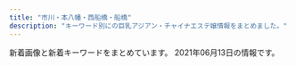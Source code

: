 ```yaml
---
title: "市川・本八幡・西船橋・船橋"
description: "キーワード別にの巨乳アジアン・チャイナエステ嬢情報をまとめました。"
---
```


新着画像と新着キーワードをまとめています。
2021年06月13日の情報です。

<DmmAffiliateIns />
<KeywordTable
  shops={
    [
    {
        "img_links": [
            "https://crea.iest.info/photos/sites/47/2021/05/2021051908594872.jpg",
            "https://crea.iest.info/photos/sites/47/2021/05/2021051502080644.jpg",
            "https://crea.iest.info/images/line.png",
            "https://crea.iest.info/photos/sites/47/2021/05/2021052002302771.jpg",
            "https://crea.iest.info/photos/sites/47/2021/05/2021051502085322.jpg",
            "https://crea.iest.info/images/tit-infor.png",
            "https://crea.iest.info/images/tit-gat.png",
            "https://crea.iest.info/images/tit-new.png",
            "https://crea.iest.info/photos/sites/47/2021/05/2021051502094721.jpg",
            "https://crea.iest.info/images/mobile.png",
            "https://crea.iest.info/images/tit-pick.png",
            "https://crea.iest.info/photos/sites/47/2021/05/2021052002311766.jpg",
            "https://crea.iest.info/photos/sites/47/2021/05/2021052002321122.jpg",
            "https://crea.iest.info/images/top.png",
            "https://crea.iest.info/images/infor.png",
            "https://crea.iest.info/images/tite-staff.png"
        ],
        "url": "https://crea.iest.info/",
        "station": "\u897f\u8239\u6a4b\u99c5",
        "name": "CREA\uff5e\u30af\u30ec\u30a2\uff5e",
        "keywords": {
            "86": 8,
            "88": 24,
            "83": 8,
            "E": 8,
            "87": 8,
            "F": 24,
            "85": 8,
            "D": 16,
            "C": 22
        }
    },
    {
        "img_links": [
            "http://www.es-ai.link/images/sys1.jpg",
            "http://www.es-ai.link/images/info.jpg",
            "http://www.es-ai.link/images/b2.jpg",
            "http://www.es-ai.link/staff/riri.jpg",
            "http://www.es-ai.link/images/int2.jpg",
            "http://www.es-ai.link/images/int1.jpg",
            "http://www.es-ai.link/images/interior_t.jpg",
            "http://www.es-ai.link/img/hana1.jpg",
            "http://www.es-ai.link/images/sys2.jpg",
            "http://www.es-ai.link/images/b3.jpg",
            "http://www.es-ai.link/images/staff_t.jpg",
            "http://www.es-ai.link/images/news.jpg",
            "http://www.es-ai.link/images/tg.jpg",
            "http://www.es-ai.link/img/riri1.jpg",
            "http://www.es-ai.link/images/mobile.jpg",
            "http://www.es-ai.link/images/head.jpg",
            "http://www.es-ai.link/staff/hana.jpg",
            "http://www.es-ai.link/staff/yuna.jpg",
            "http://www.es-ai.link/images/b1.jpg",
            "http://www.es-ai.link/img/yuna1.jpg"
        ],
        "name": "\u611b\u7740",
        "keywords": {},
        "url": "http://www.es-ai.link/",
        "station": "\u5e02\u5ddd\u99c5\u5317\u53e3"
    },
    {
        "keywords": {
            "92": 3,
            "89": 2,
            "E": 3,
            "88": 1,
            "91": 1,
            "90": 2,
            "D": 4,
            "F": 1
        },
        "url": "http://happy.relaxnabi.com/",
        "name": "\u30de\u30fc\u30e1\u30a4\u30c9",
        "img_links": [
            "http://happy.relaxnabi.com/css/nav/nav-003.png",
            "http://happy.relaxnabi.com/css/staff/staff-10.jpg",
            "http://happy.relaxnabi.com/css/staff/staff-007-a.jpg",
            "http://happy.relaxnabi.com/css/staff/staff-08-a.jpg",
            "http://happy.relaxnabi.com/css/staff/staff-05-a.jpg",
            "http://happy.relaxnabi.com/css/nav/nav-005.png",
            "http://happy.relaxnabi.com/css/staff/staff-03-a.jpg",
            "http://happy.relaxnabi.com/css/staff/staff0001-a.jpg",
            "http://happy.relaxnabi.com/css/nav/nav-001.png",
            "http://happy.relaxnabi.com/css/staff/staff-05.jpg",
            "http://happy.relaxnabi.com/css/staff/staff-04.jpg",
            "http://happy.relaxnabi.com/css/staff/staff0017.jpg",
            "http://happy.relaxnabi.com/css/nav/nav-004.png",
            "http://happy.relaxnabi.com/css/nav/nav-006.png",
            "http://happy.relaxnabi.com/css/staff/staff-08.jpg",
            "http://happy.relaxnabi.com/css/top0001.png",
            "http://happy.relaxnabi.com/css/staff/staff-04-a.jpg",
            "http://happy.relaxnabi.com/css/nav/nav-002.png",
            "http://happy.relaxnabi.com/css/staff/staff-002.jpg",
            "http://happy.relaxnabi.com/css/staff/staff-03.jpg",
            "http://happy.relaxnabi.com/css/tel01.png",
            "http://happy.relaxnabi.com/css/staff/staff0017-a.jpg",
            "http://happy.relaxnabi.com/css/staff/staff-10-a.jpg",
            "http://happy.relaxnabi.com/css/staff/staff-007.jpg",
            "http://happy.relaxnabi.com/css/staff/staff0001.jpg",
            "http://happy.relaxnabi.com/css/staff/staff-002-a.jpg",
            "http://happy.relaxnabi.com/css/top-003.png"
        ],
        "station": "JR\u8239\u6a4b\u99c5\u5317\u53e3"
    },
    {
        "keywords": {
            "F": 3,
            "D": 2,
            "\u80f8": 1,
            "G": 1,
            "\u4e73": 2,
            "\u5de8\u4e73": 2
        },
        "station": "JR\u897f\u8239\u6a4b\u99c5\u5317\u53e3",
        "name": "\u3055\u304f\u3089",
        "img_links": [
            "http://stylelife.work/Uploads/user/6074fd15194a0.jpg",
            "http://stylelife.work/ueditor/php/upload/image/20180712/1531367078235696.png",
            "http://stylelife.work/Uploads/user/5ef9a9fd8cd20.jpg",
            "http://stylelife.work/Uploads/user/5de74b09394d7.jpg",
            "http://stylelife.work/Uploads/user/60a5e5f105e9e.jpg",
            "http://stylelife.work/Uploads/user/5e68a1524c2d2.jpg",
            "http://stylelife.work/Uploads/user/5de74b9acbf92.jpg",
            "http://stylelife.work/Uploads/user/5ebf4ff2905f1.jpg",
            "http://stylelife.work/Uploads/user/5e1d330613089.jpg",
            "http://stylelife.work/Uploads/user/60a5e6522483f.jpg",
            "http://stylelife.work/Uploads/user/5e1d3400053fa.jpg",
            "http://stylelife.work/Uploads/user/60374c0661343.jpg",
            "http://stylelife.work/Uploads/user/60374b6e9f505.jpg",
            "http://stylelife.work/Uploads/user/609cc19235ed5.jpg",
            "http://stylelife.work/Uploads/user/5de74b74a4faa.jpg",
            "http://stylelife.work/Public/Wap/picture/staff-pc.png",
            "http://stylelife.work/Public/Wap/picture/sp-staff-list.png",
            "http://stylelife.work/Public/Wap/picture/m-tel.png",
            "http://stylelife.work/Uploads/user/6074fcb772404.jpg",
            "http://stylelife.work/Uploads/user/5deb614369ccd.jpg",
            "http://stylelife.work/ueditor/php/upload/image/20180712/1531374173659035.png",
            "http://stylelife.work/Uploads/user/5e4101be77e18.jpg",
            "http://stylelife.work/Uploads/user/60374cd308bf7.jpg",
            "http://stylelife.work/Uploads/user/5e79901ca108f.jpg",
            "http://stylelife.work/Uploads/user/60c2c0ff267b3.jpg",
            "http://stylelife.work/Uploads/user/5dfc857c95e57.jpg",
            "http://stylelife.work/ueditor/php/upload/image/20180712/1531373827278035.png",
            "http://stylelife.work/Public/Wap/picture/m-foot.png",
            "http://stylelife.work/Uploads/user/5ebf50cc42240.jpg",
            "http://stylelife.work/Uploads/user/5f3cd192667f4.jpg",
            "http://stylelife.work/Public/Wap/picture/sp-line.png",
            "http://stylelife.work/Uploads/user/5eb35a13a1df3.jpg",
            "http://stylelife.work/Uploads/user/60374ca1c2ba1.jpg",
            "http://stylelife.work/Uploads/user/5ebfa12d5429d.jpg"
        ],
        "url": "http://stylelife.work/"
    },
    {
        "keywords": {},
        "img_links": [
            "http://www.iyashinoumi.com/img/miss27sb.jpg",
            "http://www.iyashinoumi.com/img/miss28sb.jpg",
            "http://www.iyashinoumi.com/img/miss7sb.jpg",
            "http://www.iyashinoumi.com/img/sTitle_right.png",
            "http://www.iyashinoumi.com/img/sTitle_left.png",
            "http://www.iyashinoumi.com/img/miss24sb.jpg",
            "http://www.iyashinoumi.com/img/miss6sb.jpg",
            "http://www.iyashinoumi.com/img/miss7s.jpg",
            "http://www.iyashinoumi.com/img/tel1.png",
            "http://www.iyashinoumi.com/img/miss25sb.jpg"
        ],
        "station": "\u5e02\u5ddd\u99c5\u5317\u53e3",
        "name": "\u7652\u3057\u306e\u6d77",
        "url": "http://www.iyashinoumi.com/"
    },
    {
        "img_links": [
            "http://www.fuji.esturl.com/img/goback.jpg",
            "http://www.fuji.esturl.com/img/ttl_news.png",
            "http://www.fuji.esturl.com/files/003.jpg",
            "http://www.fuji.esturl.com/img/ttl_info.png",
            "http://www.fuji.esturl.com/files/004.jpg",
            "http://www.fuji.esturl.com/files/006.jpg",
            "http://www.fuji.esturl.com/img/pickup.jpg",
            "http://www.fuji.esturl.com/img/ttl_therapist_top.png",
            "http://www.fuji.esturl.com/files/005-02.jpg",
            "http://www.fuji.esturl.com/files/001.jpg",
            "http://www.fuji.esturl.com/files/005.jpg",
            "http://www.fuji.esturl.com/files/006-02.jpg",
            "http://www.fuji.esturl.com/files/002-02.jpg",
            "http://www.fuji.esturl.com/images/slider/3.jpg",
            "http://www.fuji.esturl.com/img/btn_side_mobile.jpg",
            "http://www.fuji.esturl.com/images/slider/1.jpg",
            "http://www.fuji.esturl.com/files/003-02.jpg",
            "http://www.fuji.esturl.com/img/header01.jpg",
            "http://www.fuji.esturl.com/files/002.jpg",
            "http://www.fuji.esturl.com/files/004-02.jpg",
            "http://www.fuji.esturl.com/images/slider/2.jpg",
            "http://www.fuji.esturl.com/files/001-02.jpg"
        ],
        "keywords": {
            "86": 2,
            "87": 10,
            "D": 12,
            "C": 14
        },
        "url": "http://www.fuji.esturl.com/",
        "name": "\u85e4\u306e\u82b1",
        "station": "JR\u8239\u6a4b\u99c5\u5317\u53e3"
    },
    {
        "url": "http://www.sexy.relaxjp.info/",
        "name": "Sexy Love \uff5e\u30bb\u30af\u30b7\u30fc\u30e9\u30d6\uff5e",
        "img_links": [
            "http://www.sexy.relaxjp.info/images/foot01.jpg",
            "http://www.sexy.relaxjp.info/files/024-03.jpg",
            "http://www.sexy.relaxjp.info/files/033-02.jpg",
            "http://www.sexy.relaxjp.info/files/036-02.jpg",
            "http://www.sexy.relaxjp.info/images/m-top009.jpg",
            "http://www.sexy.relaxjp.info/files/023-02.jpg",
            "http://www.sexy.relaxjp.info/files/003-03.jpg",
            "http://www.sexy.relaxjp.info/files/002.jpg",
            "http://www.sexy.relaxjp.info/files/035-03.jpg",
            "http://www.sexy.relaxjp.info/files/011-02.jpg",
            "http://www.sexy.relaxjp.info/files/002-03.jpg",
            "http://www.sexy.relaxjp.info/files/003-02.jpg",
            "http://www.sexy.relaxjp.info/files/034.jpg",
            "http://www.sexy.relaxjp.info/photo_news/upimg/7711260af1a7163a9a_0.jpg",
            "http://www.sexy.relaxjp.info/files/034-03.jpg",
            "http://www.sexy.relaxjp.info/files/030-02.jpg",
            "http://www.sexy.relaxjp.info/files/038-02.jpg",
            "http://www.sexy.relaxjp.info/files/002-02.jpg",
            "http://www.sexy.relaxjp.info/files/038-03.jpg",
            "http://www.sexy.relaxjp.info/files/035-02.jpg",
            "http://www.sexy.relaxjp.info/files/023-03.jpg",
            "http://www.sexy.relaxjp.info/files/030-03.jpg",
            "http://www.sexy.relaxjp.info/images/m-top003.jpg",
            "http://www.sexy.relaxjp.info/files/023.jpg",
            "http://www.sexy.relaxjp.info/files/011-03.jpg",
            "http://www.sexy.relaxjp.info/files/033-03.jpg",
            "http://www.sexy.relaxjp.info/images/call.png",
            "http://www.sexy.relaxjp.info/files/037-02.jpg",
            "http://www.sexy.relaxjp.info/images/m-top004.jpg",
            "http://www.sexy.relaxjp.info/files/036.jpg",
            "http://www.sexy.relaxjp.info/files/003.jpg",
            "http://www.sexy.relaxjp.info/files/037.jpg",
            "http://www.sexy.relaxjp.info/images/m-top010.jpg",
            "http://www.sexy.relaxjp.info/files/030.jpg",
            "http://www.sexy.relaxjp.info/files/038.jpg",
            "http://www.sexy.relaxjp.info/images/m-head01.jpg",
            "http://www.sexy.relaxjp.info/files/033.jpg",
            "http://www.sexy.relaxjp.info/files/034-02.jpg",
            "http://www.sexy.relaxjp.info/files/035.jpg",
            "http://www.sexy.relaxjp.info/files/011.jpg",
            "http://www.sexy.relaxjp.info/files/024.jpg",
            "http://www.sexy.relaxjp.info/files/036-03.jpg",
            "http://www.sexy.relaxjp.info/files/024-02.jpg",
            "http://www.sexy.relaxjp.info/files/037-03.jpg"
        ],
        "keywords": {
            "\u30bb\u30af\u30b7\u30fc": 38,
            "89": 2,
            "D": 18,
            "E": 2,
            "C": 4,
            "87": 16,
            "86": 6
        },
        "station": "JR\u8239\u6a4b\u99c5\u5317\u53e3"
    },
    {
        "keywords": {},
        "img_links": [
            "http://loveliness-est.com/images/trigger.jpg",
            "http://loveliness-est.com/images/mainvisual_01_s.jpg",
            "http://loveliness-est.com/images/head_interior.jpg",
            "http://loveliness-est.com/images/sw_tel.png",
            "http://loveliness-est.com/images/sys01.jpg",
            "http://loveliness-est.com/images/mainvisual_02_s.jpg",
            "http://loveliness-est.com/images/head_therapist.jpg",
            "http://loveliness-est.com/images/cg07.jpg",
            "http://loveliness-est.com/images/con02.jpg",
            "http://loveliness-est.com/images/icon_new.png",
            "http://loveliness-est.com/images/cg03.jpg",
            "http://loveliness-est.com/images/sys03.jpg",
            "http://loveliness-est.com/images/mainvisual_02.jpg",
            "http://loveliness-est.com/images/cg01.jpg",
            "http://loveliness-est.com/images/cg02.jpg",
            "http://loveliness-est.com/images/cg06.jpg",
            "http://loveliness-est.com/images/cg04.jpg",
            "http://loveliness-est.com/images/sw_home.png",
            "http://loveliness-est.com/images/mainvisual_01.jpg",
            "http://loveliness-est.com/images/req_03.jpg",
            "http://loveliness-est.com/images/cg05.jpg",
            "http://loveliness-est.com/images/con01.jpg",
            "http://loveliness-est.com/images/sys02.jpg",
            "http://loveliness-est.com/images/con03.jpg"
        ],
        "url": "http://loveliness-est.com/",
        "name": "\u30a2\u30ed\u30de\u2605\u6d17\u4f53\u5b66\u5712",
        "station": "JR\u5e02\u5ddd\u99c5\u5357\u53e3"
    },
    {
        "url": "https://fu-coco.net/",
        "name": "COCO",
        "keywords": {
            "F": 4,
            "\u30bb\u30af\u30b7\u30fc": 3,
            "D": 23
        },
        "station": "\u8239\u6a4b\u99c5\u5317\u53e3",
        "img_links": [
            "https://fu-coco.net/wp-content/themes/este/img/call.png",
            "https://fu-coco.net/wp-content/uploads/2021/05/8976saco.jpg",
            "https://fu-coco.net/wp-content/themes/este/img/top-img01b.png",
            "https://fu-coco.net/wp-content/uploads/2021/05/897s6atyco.jpg",
            "https://fu-coco.net/wp-content/uploads/2021/05/1oiuytreewrstdyfugco.jpg",
            "https://fu-coco.net/wp-content/themes/este/img/top-img01a.png",
            "https://fu-coco.net/wp-content/uploads/2021/05/9087654co.jpg",
            "https://fu-coco.net/wp-content/uploads/2021/05/34568976co.jpg",
            "https://fu-coco.net/wp-content/themes/este/img/2.png",
            "https://fu-coco.net/wp-content/themes/este/img/tel_header.png",
            "https://fu-coco.net/wp-content/uploads/2021/05/9876543co.jpg",
            "https://fu-coco.net/wp-content/themes/este/img/tel_footer.png",
            "https://fu-coco.net/wp-content/uploads/2021/05/9087621co.jpg",
            "https://fu-coco.net/wp-content/themes/este/img/top-img02a.png",
            "https://fu-coco.net/wp-content/uploads/2021/05/435698765co.jpg",
            "https://fu-coco.net/wp-content/uploads/2021/05/987654324567co.jpg",
            "https://fu-coco.net/wp-content/uploads/2021/05/78652147cooc.jpg"
        ]
    },
    {
        "img_links": [
            "http://www.shizuka.mensnv.com/files/002.jpg",
            "http://www.shizuka.mensnv.com/img/glo_03_off.jpg",
            "http://www.shizuka.mensnv.com/img/top-h5R2.jpg",
            "http://www.shizuka.mensnv.com/files/001.jpg",
            "http://www.shizuka.mensnv.com/files/002-02.jpg",
            "http://www.shizuka.mensnv.com/img/icon_tel.png",
            "http://www.shizuka.mensnv.com/img/glo_02_off.jpg",
            "http://www.shizuka.mensnv.com/files/004.jpg",
            "http://www.shizuka.mensnv.com/img/bnr-02_off.jpg",
            "http://www.shizuka.mensnv.com/img/2top-course_off.jpg",
            "http://www.shizuka.mensnv.com/img/slider/3.jpg",
            "http://www.shizuka.mensnv.com/img/glo_05_off.jpg",
            "http://www.shizuka.mensnv.com/img/slider/1.jpg",
            "http://www.shizuka.mensnv.com/img/top-h5R.jpg",
            "http://www.shizuka.mensnv.com/files/003-02.jpg",
            "http://www.shizuka.mensnv.com/img/slider/2.jpg",
            "http://www.shizuka.mensnv.com/img/glo_06_off.jpg",
            "http://www.shizuka.mensnv.com/files/004-03.jpg",
            "http://www.shizuka.mensnv.com/files/001-03.jpg",
            "http://www.shizuka.mensnv.com/files/004-02.jpg",
            "http://www.shizuka.mensnv.com/img/h4-top.jpg",
            "http://www.shizuka.mensnv.com/img/glo_01_off.jpg",
            "http://www.shizuka.mensnv.com/img/top-course_off.jpg",
            "http://www.shizuka.mensnv.com/files/003-03.jpg",
            "http://www.shizuka.mensnv.com/files/003.jpg",
            "http://www.shizuka.mensnv.com/img/bnr-01_off.jpg",
            "http://www.shizuka.mensnv.com/img/footer-top_off.jpg",
            "http://www.shizuka.mensnv.com/img/glo_04_off.jpg",
            "http://www.shizuka.mensnv.com/files/002-03.jpg",
            "http://www.shizuka.mensnv.com/files/001-02.jpg"
        ],
        "keywords": {
            "84": 3,
            "D": 9,
            "85": 3,
            "88": 3,
            "86": 3,
            "C": 3
        },
        "url": "http://www.shizuka.mensnv.com/",
        "station": "\u672c\u516b\u5e61\u99c5\u5357\u53e3",
        "name": "\u9759\uff5e\u3057\u305a\u304b\uff5e"
    },
    {
        "url": "http://parm.work/",
        "img_links": [
            "http://parm.work/images/tg.png",
            "http://parm.work/img/ayumi2.jpg",
            "http://parm.work/img/ayumi1.jpg",
            "http://parm.work/img/momo1.jpg",
            "http://parm.work/images/tel.png",
            "http://parm.work/images/menu/top.png",
            "http://parm.work/staff/kana.jpg",
            "http://parm.work/staff/mika.jpg",
            "http://parm.work/img/ayumi3.jpg",
            "http://parm.work/images/menu/staff.png",
            "http://parm.work/images/interior_t.jpg",
            "http://parm.work/staff/miki.jpg",
            "http://parm.work/images/menu/interior.png",
            "http://parm.work/img/saya1.jpg",
            "http://parm.work/images/news.jpg",
            "http://parm.work/img/miki1.jpg",
            "http://parm.work/images/rec.jpg",
            "http://parm.work/images/sys.png",
            "http://parm.work/images/time.jpg",
            "http://parm.work/img/kana1.jpg",
            "http://parm.work/staff/momo.jpg",
            "http://parm.work/img/mika1.jpg",
            "http://parm.work/staff/ayumi.jpg",
            "http://parm.work/images/staff_t.jpg",
            "http://parm.work/images/int1.jpg",
            "http://parm.work/staff/saya.jpg",
            "http://parm.work/images/int2.png"
        ],
        "station": "\u672c\u516b\u5e61\u99c5\u5317\u53e3",
        "keywords": {},
        "name": "\u30d1\u30eb\u30e0"
    },
    {
        "url": "http://www.yumegokoro.esjp.info/",
        "keywords": {
            "88": 4,
            "87": 32,
            "D": 36
        },
        "station": "JR\u8239\u6a4b\u99c5\u5317\u53e3",
        "name": "Pink Love",
        "img_links": [
            "http://www.yumegokoro.esjp.info/files/010-02.jpg",
            "http://www.yumegokoro.esjp.info/images/barRecruit.png",
            "http://www.yumegokoro.esjp.info/files/023-02.jpg",
            "http://www.yumegokoro.esjp.info/files/012.jpg",
            "http://www.yumegokoro.esjp.info/files/004.jpg",
            "http://www.yumegokoro.esjp.info/files/004-02.jpg",
            "http://www.yumegokoro.esjp.info/images/barAccess.png",
            "http://www.yumegokoro.esjp.info/images/barTherapist.png",
            "http://www.yumegokoro.esjp.info/files/020.jpg",
            "http://www.yumegokoro.esjp.info/files/010-03.jpg",
            "http://www.yumegokoro.esjp.info/images/barSystem.png",
            "http://www.yumegokoro.esjp.info/files/020-02.jpg",
            "http://www.yumegokoro.esjp.info/images/btnTop.png",
            "http://www.yumegokoro.esjp.info/images/barSchedule.png",
            "http://www.yumegokoro.esjp.info/images/concept.png",
            "http://www.yumegokoro.esjp.info/files/019-02.jpg",
            "http://www.yumegokoro.esjp.info/files/023-03.jpg",
            "http://www.yumegokoro.esjp.info/images/backBtn.png",
            "http://www.yumegokoro.esjp.info/images/time.png",
            "http://www.yumegokoro.esjp.info/images/header.png",
            "http://www.yumegokoro.esjp.info/files/011-03.jpg",
            "http://www.yumegokoro.esjp.info/images/barLink.png",
            "http://www.yumegokoro.esjp.info/images/barProfile.png",
            "http://www.yumegokoro.esjp.info/files/027-03.jpg",
            "http://www.yumegokoro.esjp.info/files/002-02.jpg",
            "http://www.yumegokoro.esjp.info/files/023.jpg",
            "http://www.yumegokoro.esjp.info/images/barProfileSche.png",
            "http://www.yumegokoro.esjp.info/files/019.jpg",
            "http://www.yumegokoro.esjp.info/files/004-03.jpg",
            "http://www.yumegokoro.esjp.info/files/012-02.jpg",
            "http://www.yumegokoro.esjp.info/files/011.jpg",
            "http://www.yumegokoro.esjp.info/files/027-02.jpg",
            "http://www.yumegokoro.esjp.info/images/contentBottom.jpg",
            "http://www.yumegokoro.esjp.info/files/020-03.jpg",
            "http://www.yumegokoro.esjp.info/files/002.jpg",
            "http://www.yumegokoro.esjp.info/files/027.jpg",
            "http://www.yumegokoro.esjp.info/files/002-03.jpg",
            "http://www.yumegokoro.esjp.info/files/019-03.jpg",
            "http://www.yumegokoro.esjp.info/files/012-03.jpg",
            "http://www.yumegokoro.esjp.info/files/010.jpg",
            "http://www.yumegokoro.esjp.info/files/011-02.jpg"
        ]
    },
    {
        "station": "\u672c\u516b\u5e61\u99c5",
        "img_links": [
            "http://virtger.xyz/style/images/t3.png",
            "http://virtger.xyz/style/images/t2.png",
            "http://virtger.xyz/uploads/210304/1-210304151405b3.jpg",
            "http://virtger.xyz/style/images/nav2-sta.png",
            "http://virtger.xyz/uploads/210610/1-2106101041005M.jpg",
            "http://virtger.xyz/style/images/nav-sys.jpg",
            "http://virtger.xyz/uploads/210403/1-210403154615Q9.jpg",
            "http://virtger.xyz/style/images/t6.jpg",
            "http://virtger.xyz/uploads/210304/1-210304151524134.jpg",
            "http://virtger.xyz/uploads/210403/1-210403154531335.jpg",
            "http://virtger.xyz/uploads/210112/1-210112092540164.jpg",
            "http://virtger.xyz/style/images/index-miru_18.jpg",
            "http://virtger.xyz/style/images/index-miru_03.jpg",
            "http://virtger.xyz/uploads/210112/1-2101120920292M.jpg",
            "http://virtger.xyz/style/images/sys.jpg",
            "http://virtger.xyz/style/images/s-bian.png",
            "http://virtger.xyz/uploads/210112/1-210112092150b1.jpg",
            "http://virtger.xyz/uploads/201229/1-201229152000Y5.jpg",
            "http://virtger.xyz/uploads/210112/1-21011209234CV.jpg",
            "http://virtger.xyz/style/images/index-miru_06.jpg",
            "http://virtger.xyz/style/images/t4.jpg"
        ],
        "name": "\u732b",
        "url": "http://virtger.xyz/",
        "keywords": {}
    },
    {
        "url": "http://iyashinomori.dnsfor.me/",
        "station": "JR\u897f\u8239\u6a4b\u99c5\u5317\u53e3",
        "keywords": {},
        "name": "\u7652\u3057\u306e\u68ee",
        "img_links": [
            "http://iyashinomori.dnsfor.me/images/iyashi_qr.png",
            "http://iyashinomori.dnsfor.me/images/ami.jpg",
            "http://iyashinomori.dnsfor.me/images/aya2.jpg",
            "http://iyashinomori.dnsfor.me/images/akasuri.jpg",
            "http://iyashinomori.dnsfor.me/images/mei.jpg",
            "http://iyashinomori.dnsfor.me/images/masmises.jpg",
            "http://iyashinomori.dnsfor.me/images/massaji.jpg",
            "http://iyashinomori.dnsfor.me/images/aroma.jpg",
            "http://iyashinomori.dnsfor.me/images/sona.jpg",
            "http://iyashinomori.dnsfor.me/images/sayuri.jpg",
            "http://iyashinomori.dnsfor.me/images/nav-job.jpg",
            "http://iyashinomori.dnsfor.me/images/nav-staff.jpg",
            "http://iyashinomori.dnsfor.me/images/main_09.jpg",
            "http://iyashinomori.dnsfor.me/images/lanmu-c_03.jpg",
            "http://iyashinomori.dnsfor.me/images/mas-de.jpg",
            "http://iyashinomori.dnsfor.me/images/mari.jpg"
        ]
    },
    {
        "img_links": [
            "http://hi-msg.com/moonlove/img/head.png",
            "http://hi-msg.com/moonlove/img/p-10.jpg",
            "http://hi-msg.com/moonlove/img/fla-2.jpg",
            "http://hi-msg.com/moonlove/img/p-3.jpg",
            "http://hi-msg.com/moonlove/img/botton.png",
            "http://hi-msg.com/moonlove/img/p-1.jpg",
            "http://hi-msg.com/moonlove/img/fla-1.jpg",
            "http://hi-msg.com/moonlove/img/p-2.jpg",
            "http://hi-msg.com/moonlove/img/staff-list.png"
        ],
        "url": "http://hi-msg.com/moonlove/",
        "keywords": {},
        "name": "\u6708\u306e\u604b",
        "station": "JR\u8239\u6a4b\u99c5"
    },
    {
        "keywords": {},
        "station": "JR\u672c\u516b\u5e61\u99c5\u5317\u53e3",
        "name": "\u5236\u670d\u306e\u8a98\u60d1",
        "img_links": [
            "http://est-healing.com/media/sites/7/elementor/thumbs/3-p62w8yfua46jrjhmmkm3pd6ffs6f3gto67u5bn6jeg.jpg",
            "http://est-healing.com/media/sites/7/elementor/thumbs/3-p80wsjdpyyv37t6hlln7ntzt57e0ujn29kwkskdy8w.jpg",
            "http://est-healing.com/media/sites/7/2021/01/top-1.jpg",
            "http://est-healing.com/media/sites/7/2021/06/1.jpg",
            "http://est-healing.com/media/sites/7/elementor/thumbs/1-p62w7jol05abqbj79b3od0889m6qqe6z7ddmqeykkg.jpg",
            "http://est-healing.com/media/sites/7/elementor/thumbs/3-1-p1cirrr1urkadrc585tackitr9w65fibu5eg4gx40w.jpg",
            "http://est-healing.com/media/sites/7/elementor/thumbs/3-p62w8yfv977t59hh0x1j3nf4cf8ka1shecluncvb8g.jpg",
            "http://est-healing.com/media/sites/7/elementor/thumbs/4-p62w9rkv52bp56b5armyqy2erd8xwo05uctwixo3vk.jpg",
            "http://est-healing.com/media/sites/7/2021/01/flash2-1.jpg",
            "http://est-healing.com/media/sites/7/elementor/thumbs/1-p7tkpask6g65aez371mf1y9fdvcw9mk954a1l4v4ww.jpg",
            "http://est-healing.com/media/sites/7/elementor/thumbs/5-p62wagyhai96gxafs86gpzf5w4pphwu3ppob5oxpdk.jpg",
            "http://est-healing.com/media/sites/7/elementor/thumbs/4-p62w9rku5zafrgbawf7jcntpuq6sq31cm82777zc1k.jpg",
            "http://est-healing.com/media/sites/7/2021/01/r1-1.jpg",
            "http://est-healing.com/media/sites/7/elementor/thumbs/2-p80wsfmd7mpxxdby7k0pduxyrnwjzr84x2amvgjixs.jpg",
            "http://est-healing.com/media/sites/7/elementor/thumbs/5-p62wagyi9lafunaa6klw49nusrruohswxug0hemh7k.jpg",
            "http://est-healing.com/media/sites/7/2021/01/flash.jpg",
            "http://est-healing.com/media/sites/7/elementor/thumbs/2-3-p1cirfj5dx3k6ttw7ij4y5lu19kedd5tggx4vvf89s.jpg",
            "http://est-healing.com/media/sites/7/elementor/thumbs/2-p62w868ol33y38ml78famkalm81eojpq2c9kxcccl4.jpg",
            "http://est-healing.com/media/sites/7/elementor/thumbs/1-p62w7jok1292cljcuyo8ypzjcz4ljt85z8lxep9sqg.jpg",
            "http://est-healing.com/media/sites/7/2021/06/2.jpg",
            "http://est-healing.com/media/sites/7/elementor/thumbs/2-p7tknw19xe8nvh0tffokbb2jb2b2pyyqy51to6ye8w.jpg",
            "http://est-healing.com/media/sites/7/elementor/thumbs/2-p62w868pk657gymflkuq0ujaiv3jv4ojah1a9214f4.jpg",
            "http://est-healing.com/media/sites/7/elementor/thumbs/1-p80wscsun4m2yjg1o0stodnkziagcnwxwoc6fmnpgg.jpg",
            "http://est-healing.com/media/sites/7/2021/01/r2-1.jpg"
        ],
        "url": "http://est-healing.com/"
    },
    {
        "station": "\u99ac\u8fbc\u6ca2\u99c5\u6771\u53e3",
        "img_links": [
            "http://www.kanda-es.info/images/interior_t.jpg",
            "http://www.kanda-es.info/img/sora1.jpg",
            "http://www.kanda-es.info/staff/sora.jpg",
            "http://www.kanda-es.info/images/news.jpg",
            "http://www.kanda-es.info/staff/risa.jpg",
            "http://www.kanda-es.info/images/sys1.jpg",
            "http://www.kanda-es.info/images/tg.jpg",
            "http://www.kanda-es.info/images/info.jpg",
            "http://www.kanda-es.info/images/sys2.jpg",
            "http://www.kanda-es.info/images/int2.jpg",
            "http://www.kanda-es.info/img/risa1.jpg",
            "http://www.kanda-es.info/staff/anna.jpg",
            "http://www.kanda-es.info/images/int1.jpg",
            "http://www.kanda-es.info/images/mobile.jpg",
            "http://www.kanda-es.info/img/anna1.jpg",
            "http://www.kanda-es.info/images/staff_t.jpg"
        ],
        "name": "Blue\uff5e\u30d6\u30eb\u30fc\uff5e",
        "url": "http://www.kanda-es.info/",
        "keywords": {}
    },
    {
        "img_links": [
            "http://esthe-massage.blue/img/st5.jpg",
            "http://esthe-massage.blue/img/r1.jpg",
            "http://esthe-massage.blue/img/t2.jpg",
            "http://esthe-massage.blue/img/st3.jpg",
            "http://esthe-massage.blue/img/r3.jpg",
            "http://esthe-massage.blue/img/st4.jpg",
            "http://esthe-massage.blue/img/r5.jpg",
            "http://esthe-massage.blue/img/sm.jpg",
            "http://esthe-massage.blue/img/st2.jpg",
            "http://esthe-massage.blue/img/r4.jpg",
            "http://esthe-massage.blue/img/r2.jpg",
            "http://esthe-massage.blue/img/stt3.jpg",
            "http://esthe-massage.blue/img/top.jpg",
            "http://esthe-massage.blue/img/r6.jpg",
            "http://esthe-massage.blue/img/f1.jpg",
            "http://esthe-massage.blue/img/1.jpg",
            "http://esthe-massage.blue/img/no.png",
            "http://esthe-massage.blue/img/t4.jpg",
            "http://esthe-massage.blue/img/t6.jpg",
            "http://esthe-massage.blue/img/t3.jpg",
            "http://esthe-massage.blue/img/st6.jpg",
            "http://esthe-massage.blue/img/t1.jpg",
            "http://esthe-massage.blue/img/st1.jpg",
            "http://esthe-massage.blue/img/t5.jpg",
            "http://esthe-massage.blue/img/noo.png",
            "http://esthe-massage.blue/img/stt1.jpg"
        ],
        "name": "\u5a9a\u5a18\uff5e\u30d3\u30b8\u30e7\u30a6\uff5e",
        "url": "http://esthe-massage.blue/",
        "keywords": {
            "87": 1,
            "E": 2,
            "86": 5,
            "C": 2,
            "D": 2
        },
        "station": "JR\u8239\u6a4b\u99c5\u5317\u53e3"
    },
    {
        "img_links": [
            "http://royal.rankuens.com/css/001.jpg",
            "http://royal.rankuens.com/css/staff/staff03-a.jpg",
            "http://royal.rankuens.com/css/staff/staff04-a.jpg",
            "http://royal.rankuens.com/css/staff/staff02.jpg",
            "http://royal.rankuens.com/css/m-top04.jpg",
            "http://royal.rankuens.com/css/m-head01.jpg",
            "http://royal.rankuens.com/images/call.png",
            "http://royal.rankuens.com/css/m-top02.jpg",
            "http://royal.rankuens.com/css/staff/staff04.jpg",
            "http://royal.rankuens.com/css/nav/nav-001.jpg",
            "http://royal.rankuens.com/css/nav/nav-002.jpg",
            "http://royal.rankuens.com/css/nav/nav-003.jpg",
            "http://royal.rankuens.com/css/nav/nav-006.jpg",
            "http://royal.rankuens.com/css/staff/staff03.jpg",
            "http://royal.rankuens.com/css/staff/staff01-a.jpg",
            "http://royal.rankuens.com/css/m-top03.jpg",
            "http://royal.rankuens.com/css/m-top05.jpg",
            "http://royal.rankuens.com/css/staff/staff02-a.jpg",
            "http://royal.rankuens.com/css/staff/staff01.jpg",
            "http://royal.rankuens.com/css/nav/nav-005.jpg",
            "http://royal.rankuens.com/css/nav/nav-004.jpg"
        ],
        "station": "JR\u897f\u8239\u6a4b\u99c5\u5357\u53e3",
        "keywords": {
            "D": 2,
            "85": 2,
            "E": 2
        },
        "name": "Royal \uff5e\u30ed\u30fc\u30e4\u30eb\uff5e",
        "url": "http://royal.rankuens.com/"
    },
    {
        "station": "JR\u897f\u8239\u6a4b\u99c5\u5357\u53e3",
        "img_links": [
            "http://nishifunabashi.xyz/images/i1.jpg",
            "http://nishifunabashi.xyz/images/rie2.jpg",
            "http://nishifunabashi.xyz/images/moe2.jpg",
            "http://nishifunabashi.xyz/images/chun2.jpg",
            "http://nishifunabashi.xyz/images/sla2.jpg",
            "http://nishifunabashi.xyz/images/rie.jpg",
            "http://nishifunabashi.xyz/images/yumi3.jpg",
            "http://nishifunabashi.xyz/images/n3.jpg",
            "http://nishifunabashi.xyz/images/g01.jpg",
            "http://nishifunabashi.xyz/images/mio2.jpg",
            "http://nishifunabashi.xyz/images/m1.jpg",
            "http://nishifunabashi.xyz/images/r04.jpg",
            "http://nishifunabashi.xyz/images/pickt.png",
            "http://nishifunabashi.xyz/images/miu.jpg",
            "http://nishifunabashi.xyz/images/g15.jpg",
            "http://nishifunabashi.xyz/images/rumi3.jpg",
            "http://nishifunabashi.xyz/images/kina2.jpg",
            "http://nishifunabashi.xyz/images/chun1.jpg",
            "http://nishifunabashi.xyz/images/rumi2.jpg",
            "http://nishifunabashi.xyz/images/ga1.jpg",
            "http://nishifunabashi.xyz/images/r03.jpg",
            "http://nishifunabashi.xyz/images/g0.jpg",
            "http://nishifunabashi.xyz/images/kina.jpg",
            "http://nishifunabashi.xyz/images/ga.jpg",
            "http://nishifunabashi.xyz/images/chun3.jpg",
            "http://nishifunabashi.xyz/images/rie1.jpg",
            "http://nishifunabashi.xyz/images/yumi2.jpg",
            "http://nishifunabashi.xyz/images/kina1.jpg",
            "http://nishifunabashi.xyz/images/r02.jpg",
            "http://nishifunabashi.xyz/images/sla1.jpg",
            "http://nishifunabashi.xyz/images/moe.jpg",
            "http://nishifunabashi.xyz/images/r01.jpg",
            "http://nishifunabashi.xyz/images/newt.png",
            "http://nishifunabashi.xyz/images/gat.png",
            "http://nishifunabashi.xyz/images/mobile.png",
            "http://nishifunabashi.xyz/images/g1.jpg",
            "http://nishifunabashi.xyz/images/tite-staff.png",
            "http://nishifunabashi.xyz/images/mio.jpg",
            "http://nishifunabashi.xyz/images/miu1.jpg",
            "http://nishifunabashi.xyz/images/n1.jpg",
            "http://nishifunabashi.xyz/images/miho2.jpg",
            "http://nishifunabashi.xyz/images/m2.jpg",
            "http://nishifunabashi.xyz/images/g015.jpg",
            "http://nishifunabashi.xyz/images/mio1.jpg",
            "http://nishifunabashi.xyz/images/yumi1.jpg",
            "http://nishifunabashi.xyz/images/g33.jpg",
            "http://nishifunabashi.xyz/images/n2.jpg",
            "http://nishifunabashi.xyz/images/rumi1.jpg",
            "http://nishifunabashi.xyz/images/i2.jpg",
            "http://nishifunabashi.xyz/images/miho.jpg",
            "http://nishifunabashi.xyz/images/moe1.jpg",
            "http://nishifunabashi.xyz/images/i3.jpg",
            "http://nishifunabashi.xyz/images/baner.jpg",
            "http://nishifunabashi.xyz/images/top.png",
            "http://nishifunabashi.xyz/images/g001.jpg",
            "http://nishifunabashi.xyz/images/g32.jpg",
            "http://nishifunabashi.xyz/images/sla3.jpg"
        ],
        "name": "\u82b1\u706b",
        "keywords": {
            "C": 7
        },
        "url": "http://nishifunabashi.xyz/"
    },
    {
        "name": "\u5f69",
        "url": "http://www.aya-aroma.com/",
        "station": "JR\u5e02\u5ddd\u99c5\u5357\u53e3",
        "keywords": {
            "C": 6,
            "D": 9,
            "87": 3,
            "86": 12,
            "84": 3
        },
        "img_links": [
            "http://www.aya-aroma.com/files/015-02.jpg",
            "http://www.aya-aroma.com/files/002-03.jpg",
            "http://www.aya-aroma.com/images/mobile.jpg",
            "http://www.aya-aroma.com/files/001.jpg",
            "http://www.aya-aroma.com/files/008-02.jpg",
            "http://www.aya-aroma.com/files/003.jpg",
            "http://www.aya-aroma.com/images/backlistbtn.png",
            "http://www.aya-aroma.com/files/003-03.jpg",
            "http://www.aya-aroma.com/images/melmaga.jpg",
            "http://www.aya-aroma.com/files/008-03.jpg",
            "http://www.aya-aroma.com/images/concept.jpg",
            "http://www.aya-aroma.com/files/003-02.jpg",
            "http://www.aya-aroma.com/files/015.jpg",
            "http://www.aya-aroma.com/files/010.jpg",
            "http://www.aya-aroma.com/files/015-03.jpg",
            "http://www.aya-aroma.com/files/001-03.jpg",
            "http://www.aya-aroma.com/images/coverGirlParts.png",
            "http://www.aya-aroma.com/files/002-02.jpg",
            "http://www.aya-aroma.com/files/010-02.jpg",
            "http://www.aya-aroma.com/files/001-02.jpg",
            "http://www.aya-aroma.com/files/010-03.jpg",
            "http://www.aya-aroma.com/files/008.jpg",
            "http://www.aya-aroma.com/files/002.jpg"
        ]
    },
    {
        "station": "JR\u897f\u8239\u6a4b\u99c5\u5357\u53e3",
        "keywords": {
            "C": 2,
            "D": 4,
            "84": 2,
            "E": 2,
            "85": 2,
            "88": 4
        },
        "img_links": [
            "http://www.hanamonogaari.xyz/uploads/181107/1-1Q10G04R3933.jpg",
            "http://www.hanamonogaari.xyz/images/s_mobile.jpg",
            "http://www.hanamonogaari.xyz/images/info.jpg",
            "http://www.hanamonogaari.xyz/uploads/181107/1-1Q10G02JTT.png",
            "http://www.hanamonogaari.xyz/uploads/181109/1-1Q10Z92056352.jpg",
            "http://www.hanamonogaari.xyz/images/news_bj3.jpg",
            "http://www.hanamonogaari.xyz/images/s_info.jpg",
            "http://www.hanamonogaari.xyz/uploads/210515/1-210515135204509.jpg",
            "http://www.hanamonogaari.xyz/images/news_bj1.jpg",
            "http://www.hanamonogaari.xyz/uploads/181107/1-1Q10G02416215.png",
            "http://www.hanamonogaari.xyz/uploads/181107/1-1Q10G21110N5.jpg",
            "http://www.hanamonogaari.xyz/images/s_news01.jpg",
            "http://www.hanamonogaari.xyz/uploads/181107/1-1Q10G12K2455.png",
            "http://www.hanamonogaari.xyz/uploads/181107/1-1Q10G02G1591.png",
            "http://www.hanamonogaari.xyz/uploads/210515/1-21051513510A39.jpg",
            "http://www.hanamonogaari.xyz/uploads/210612/1-21061212334XW.jpg",
            "http://www.hanamonogaari.xyz/uploads/181107/1-1Q10G1262I06.png",
            "http://www.hanamonogaari.xyz/uploads/210515/1-210515135135c9.jpg",
            "http://www.hanamonogaari.xyz/uploads/181107/1-1Q10G0250S39.png",
            "http://www.hanamonogaari.xyz/uploads/210612/1-21061212335b36.jpg",
            "http://www.hanamonogaari.xyz/images/s_news.jpg"
        ],
        "name": "\u3044\u3061\u3054",
        "url": "http://www.hanamonogaari.xyz/"
    },
    {
        "keywords": {
            "\u5de8\u4e73": 7,
            "\u30bb\u30af\u30b7\u30fc": 2,
            "\u4e73": 7,
            "C": 3,
            "E": 21,
            "\u80f8": 2,
            "D": 16
        },
        "img_links": [
            "https://leaf-relax.com/wp-content/uploads/2021/03/uiahleaf.jpg",
            "https://leaf-relax.com/wp-content/uploads/2021/03/8C6881AA-D716-419E-8BFF-82AAA258E338.jpeg",
            "https://leaf-relax.com/wp-content/themes/este/img/4.jpg",
            "https://leaf-relax.com/wp-content/themes/este/img/tel_footer.png",
            "https://leaf-relax.com/wp-content/themes/este/img/2.jpg",
            "https://leaf-relax.com/wp-content/themes/este/img/call.png",
            "https://leaf-relax.com/wp-content/themes/este/img/top-img02a.png",
            "https://leaf-relax.com/wp-content/uploads/2021/05/F61B6D10-AC93-4372-B70A-3BC2B00FEC55.jpeg",
            "https://leaf-relax.com/wp-content/uploads/2021/03/D5FC7105-D296-4544-A10A-F769C6CD5B0C.jpeg",
            "https://leaf-relax.com/wp-content/uploads/2020/01/727B1E93-B273-418A-ADFB-21CA51B3BD11.jpeg",
            "https://leaf-relax.com/wp-content/uploads/2021/03/1E72DCA7-178C-4423-B532-64C921244CD8.jpeg",
            "https://leaf-relax.com/wp-content/uploads/2020/01/F56E51AE-947C-43C4-88C5-E2242C27061C.jpeg",
            "https://leaf-relax.com/wp-content/uploads/2021/05/6FC3037E-5DE3-4480-B3D8-1BE35EED821D.jpeg",
            "https://leaf-relax.com/wp-content/themes/este/img/top-img03.png",
            "https://leaf-relax.com/wp-content/uploads/2021/04/CEDC78D8-1E03-485E-AAE1-F3A9DC863616.jpeg",
            "https://leaf-relax.com/wp-content/themes/este/img/tel_header.png",
            "https://leaf-relax.com/wp-content/uploads/2021/04/8C901857-8329-4836-BB15-FACE1430E3F7.jpeg",
            "https://leaf-relax.com/wp-content/themes/este/img/top-img01.png",
            "https://leaf-relax.com/wp-content/themes/este/img/3.jpg",
            "https://leaf-relax.com/wp-content/uploads/2021/05/D8B5DAC7-1E4B-46A5-BEA1-DC8638F8EEBA.jpeg",
            "https://leaf-relax.com/wp-content/themes/este/img/top-img01c.png",
            "https://leaf-relax.com/wp-content/uploads/2021/05/D345C920-C27C-4524-B748-7148A30D3400.jpeg",
            "https://leaf-relax.com/wp-content/uploads/2021/06/C39D204D-315D-47A3-A66A-7A7E24FABF32.jpeg",
            "https://leaf-relax.com/wp-content/uploads/2021/03/C1B14BDE-84B6-467B-9532-C60E8A518E03.jpeg",
            "https://leaf-relax.com/wp-content/uploads/2021/03/DB2A2C9F-6035-4E9D-8D28-6C22A543E8DC.jpeg",
            "https://leaf-relax.com/wp-content/uploads/2021/05/1018DA9B-A1BF-40E3-B2AD-9442809499C5.jpeg",
            "https://leaf-relax.com/wp-content/themes/este/img/1.jpg",
            "https://leaf-relax.com/wp-content/uploads/2021/04/5D8F478C-B99F-48C1-81A3-7741B432AD67.jpeg",
            "https://leaf-relax.com/wp-content/uploads/2021/03/16A1F057-C26F-47E3-A706-3E53BBA789FC.jpeg",
            "https://leaf-relax.com/wp-content/uploads/2021/03/E9712B35-BA07-4315-B0E1-9DE89646DE20.jpeg"
        ],
        "url": "https://leaf-relax.com/",
        "name": "\u30ea\u30fc\u30d5",
        "station": "JR\u897f\u8239\u6a4b\u99c5\u5317\u53e3"
    },
    {
        "keywords": {
            "89": 1,
            "D": 4,
            "88": 1,
            "E": 3,
            "G": 3,
            "C": 12,
            "86": 2
        },
        "station": "JR\u897f\u8239\u6a4b\u99c5\u5357\u53e3",
        "img_links": [
            "https://firstclass.ests.jp/images/sp_ico05.png",
            "https://firstclass.ests.jp/images/header_tel.png",
            "https://firstclass.ests.jp/photos/sites/17/2021/06/2021061120052276-e1623409530346.jpeg",
            "https://firstclass.ests.jp/images/info.jpg",
            "https://firstclass.ests.jp/photos/sites/17/2021/06/2021060417030284-e1622793872351.jpeg",
            "https://firstclass.ests.jp/photos/sites/17/2021/06/2021060510241111.jpg",
            "https://firstclass.ests.jp/photos/sites/17/2021/06/202106041709087-e1622794160810.jpeg",
            "https://firstclass.ests.jp/photos/sites/17/2021/06/2021060302492673.jpg",
            "https://firstclass.ests.jp/photos/sites/17/2021/06/2021060302501756.jpg",
            "https://firstclass.ests.jp/images/sp_ico04.png",
            "https://firstclass.ests.jp/images/header_open.png",
            "https://firstclass.ests.jp/images/end.png",
            "https://firstclass.ests.jp/images/sp_ico01.png",
            "https://firstclass.ests.jp/images/header_mail.png",
            "https://firstclass.ests.jp/images/sp_tel.png",
            "https://firstclass.ests.jp/images/sp_ico06.png",
            "https://firstclass.ests.jp/images/sp_header.png",
            "https://firstclass.ests.jp/photos/sites/17/2021/06/2021060510101187.jpg",
            "https://firstclass.ests.jp/images/sp_ico02.png",
            "https://firstclass.ests.jp/images/sp_ico03.png"
        ],
        "name": "\u30d5\u30a1\u30fc\u30b9\u30c8\u30af\u30e9\u30b9",
        "url": "https://firstclass.ests.jp/"
    },
    {
        "station": "JR\u8239\u6a4b\u99c5\u5317\u53e3",
        "name": "\u304a\u5e30\u308ababy",
        "url": "http://genkiya.xyz/",
        "img_links": [
            "http://genkiya.xyz/_src/54102042/inndex.png",
            "http://genkiya.xyz/_src/54101959/cam.jpg",
            "http://genkiya.xyz/_src/54101949/slider5_20201209160139125.jpg",
            "http://genkiya.xyz/_src/54101958/cam.jpg",
            "http://genkiya.xyz/_src/54101909/_k3_4082.jpg",
            "http://genkiya.xyz/_src/55821667/wechatimg2240.jpg",
            "http://genkiya.xyz/_src/56787951/wechatimg2703.jpg",
            "http://genkiya.xyz/_src/55472725/wechatimg2939.jpg",
            "http://genkiya.xyz/_src/56787958/wechatimg2702.jpg",
            "http://genkiya.xyz/_src/54101963/slider2_20201209160139115.jpg",
            "http://genkiya.xyz/_src/54101954/navinavi_01.png",
            "http://genkiya.xyz/_src/54279149/wechatimg234.jpg",
            "http://genkiya.xyz/_src/54101964/slider3_20201209160139119.jpg",
            "http://genkiya.xyz/_src/56787952/wechatimg2703.jpg",
            "http://genkiya.xyz/_src/55472724/wechatimg2939.jpg",
            "http://genkiya.xyz/_src/54279148/wechatimg234.jpg",
            "http://genkiya.xyz/_src/54101965/slider1_20201209160139057.jpg",
            "http://genkiya.xyz/_src/54101911/wechatimg198_20190126093224863.jpg",
            "http://genkiya.xyz/_src/56787959/wechatimg2702.jpg",
            "http://genkiya.xyz/_src/55821668/wechatimg2240.jpg",
            "http://genkiya.xyz/_src/54101956/navinavi_02.png"
        ],
        "keywords": {}
    },
    {
        "keywords": {
            "D": 1,
            "86": 1,
            "84": 1,
            "83": 1,
            "C": 1,
            "E": 1
        },
        "station": "\u539f\u6728\u4e2d\u5c71\u99c5\u5317\u53e3",
        "name": "\u7652\u5fc3\u90b8",
        "img_links": [
            "http://yusintei.top/images/g83.jpg",
            "http://yusintei.top/images/emi.jpg",
            "http://yusintei.top/images/p2.jpg",
            "http://yusintei.top/images/yuli.jpg",
            "http://yusintei.top/images/men_5.png",
            "http://yusintei.top/images/g114.jpg",
            "http://yusintei.top/images/g84.jpg",
            "http://yusintei.top/images/g1.jpg",
            "http://yusintei.top/images/zi-link.png",
            "http://yusintei.top/images/p6.jpg",
            "http://yusintei.top/images/g113.jpg",
            "http://yusintei.top/images/men_1.png",
            "http://yusintei.top/images/men_2.png",
            "http://yusintei.top/images/g10.jpg",
            "http://yusintei.top/images/tel.jpg",
            "http://yusintei.top/images/p7.jpg",
            "http://yusintei.top/images/p8.jpg",
            "http://yusintei.top/images/g2.jpg",
            "http://yusintei.top/images/p1.jpg",
            "http://yusintei.top/images/men_6.png",
            "http://yusintei.top/images/p3.jpg",
            "http://yusintei.top/images/left3.jpg",
            "http://yusintei.top/images/p4.jpg",
            "http://yusintei.top/images/nei2.jpg",
            "http://yusintei.top/images/01.png",
            "http://yusintei.top/images/g8.jpg",
            "http://yusintei.top/images/g112.jpg",
            "http://yusintei.top/images/men_3.png",
            "http://yusintei.top/images/g1-3.jpg",
            "http://yusintei.top/images/g7.jpg",
            "http://yusintei.top/images/g0.jpg",
            "http://yusintei.top/images/yumi.jpg",
            "http://yusintei.top/images/p5.jpg",
            "http://yusintei.top/images/g11.jpg",
            "http://yusintei.top/images/g12.jpg",
            "http://yusintei.top/images/g1-2.jpg",
            "http://yusintei.top/images/men_4.png",
            "http://yusintei.top/images/men_7.png",
            "http://yusintei.top/images/zi-staff.png",
            "http://yusintei.top/images/g9.jpg",
            "http://yusintei.top/images/g82.jpg",
            "http://yusintei.top/images/01.jpg"
        ],
        "url": "http://yusintei.top/"
    },
    {
        "url": "http://pinklady-esthe.net/",
        "station": "JR\u8239\u6a4b\u99c5\u5317\u53e3",
        "name": "V\u611bP",
        "img_links": [
            "http://pinklady-esthe.net/img/st1.jpg",
            "http://pinklady-esthe.net/img/r3.jpg",
            "http://pinklady-esthe.net/img/st2.jpg",
            "http://pinklady-esthe.net/img/t3.jpg",
            "http://pinklady-esthe.net/img/r1.jpg",
            "http://pinklady-esthe.net/img/noo.png",
            "http://pinklady-esthe.net/img/t1.jpg",
            "http://pinklady-esthe.net/img/no.png",
            "http://pinklady-esthe.net/img/st3.jpg",
            "http://pinklady-esthe.net/img/st5.jpg",
            "http://pinklady-esthe.net/img/t6.jpg",
            "http://pinklady-esthe.net/img/top.jpg",
            "http://pinklady-esthe.net/img/t4.jpg",
            "http://pinklady-esthe.net/img/st6.jpg",
            "http://pinklady-esthe.net/img/r4.jpg",
            "http://pinklady-esthe.net/img/stt1.jpg",
            "http://pinklady-esthe.net/img/stt3.jpg",
            "http://pinklady-esthe.net/img/f1.jpg",
            "http://pinklady-esthe.net/img/sm.jpg",
            "http://pinklady-esthe.net/img/st4.jpg",
            "http://pinklady-esthe.net/img/t5.jpg",
            "http://pinklady-esthe.net/img/r2.jpg",
            "http://pinklady-esthe.net/img/t2.jpg"
        ],
        "keywords": {
            "90": 1,
            "C": 1,
            "E": 1,
            "88": 3,
            "86": 1,
            "87": 1,
            "D": 4
        }
    },
    {
        "keywords": {
            "\u30bb\u30af\u30b7\u30fc": 7,
            "F": 5
        },
        "name": "\u9234\u97f3-\u3059\u305a\u306d-",
        "img_links": [
            "http://es-suzune.com/images/showIndex.jpg",
            "http://es-suzune.com/staffPhoto/s20200510132325.jpg",
            "http://es-suzune.com/staffPhoto/s20200827113545.jpg",
            "http://es-suzune.com/staffPhoto/s20210309194151.jpg",
            "http://es-suzune.com/staffPhoto/b20200827113545.jpg",
            "http://es-suzune.com/staffPhoto/b20200510132325.jpg",
            "http://es-suzune.com/staffPhoto/b20210614001429.jpg",
            "http://es-suzune.com/staffPhoto/b20200827113054.jpg",
            "http://es-suzune.com/staffPhoto/s20210405165006.jpg",
            "http://es-suzune.com/staffPhoto/b20210405155547.jpg",
            "http://es-suzune.com/staffPhoto/s20200827113641.jpg",
            "http://es-suzune.com/staffPhoto/s20200724144017.jpg",
            "http://es-suzune.com/staffPhoto/s20210309194137.jpg",
            "http://es-suzune.com/staffPhoto/s20200724144036.jpg",
            "http://es-suzune.com/images/access/03.png",
            "http://es-suzune.com/staffPhoto/b20210405165006.jpg",
            "http://es-suzune.com/images/store/03.jpg",
            "http://es-suzune.com/staffPhoto/s20210217223343.jpg",
            "http://es-suzune.com/staffPhoto/s20210310164226.jpg",
            "http://es-suzune.com/staffPhoto/s20201007170536.jpg",
            "http://es-suzune.com/staffPhoto/s20210614000802.jpg",
            "http://es-suzune.com/images/store/02.jpg",
            "http://es-suzune.com/staffPhoto/s20210217223841.jpg",
            "http://es-suzune.com/uploadfiles/images/courseEsSuzune.jpg",
            "http://es-suzune.com/staffPhoto/s20210405165026.jpg",
            "http://es-suzune.com/staffPhoto/s20201007170432.jpg",
            "http://es-suzune.com/staffPhoto/s20210219195936.jpg",
            "http://es-suzune.com/staffPhoto/s20210405174136.jpg",
            "http://es-suzune.com/staffPhoto/s20210405155607.jpg",
            "http://es-suzune.com/images/access/02.png",
            "http://es-suzune.com/uploadfiles/images/chuntian1_%E5%89%AF%E6%9C%AC.jpg",
            "http://es-suzune.com/images/store/01.jpg",
            "http://es-suzune.com/staffPhoto/s20210405155547.jpg",
            "http://es-suzune.com/images/store/04.jpg",
            "http://es-suzune.com/staffPhoto/b20210219195907.jpg",
            "http://es-suzune.com/staffPhoto/s20210405173944.jpg",
            "http://es-suzune.com/staffPhoto/s20191115141808.jpg",
            "http://es-suzune.com/staffPhoto/b20200724144017.jpg",
            "http://es-suzune.com/uploadfiles/images/campaignEsSuzune1.jpg",
            "http://es-suzune.com/staffPhoto/s20210217223442.jpg",
            "http://es-suzune.com/staffPhoto/b20201007170432.jpg",
            "http://es-suzune.com/images/access/01.png",
            "http://es-suzune.com/staffPhoto/b20210309194137.jpg",
            "http://es-suzune.com/staffPhoto/s20210614001429.jpg",
            "http://es-suzune.com/staffPhoto/b20210614000802.jpg",
            "http://es-suzune.com/images/showContent.jpg",
            "http://es-suzune.com/staffPhoto/s20210405174116.jpg",
            "http://es-suzune.com/staffPhoto/b20210405174056.jpg",
            "http://es-suzune.com/staffPhoto/s20210430230530.jpg",
            "http://es-suzune.com/staffPhoto/s20210219195907.jpg",
            "http://es-suzune.com/staffPhoto/s20200827113054.jpg",
            "http://es-suzune.com/staffPhoto/b20210216224004.jpg",
            "http://es-suzune.com/staffPhoto/s20210219195922.jpg",
            "http://es-suzune.com/images/access/05.png",
            "http://es-suzune.com/staffPhoto/b20191115141808.jpg",
            "http://es-suzune.com/staffPhoto/s20210216224004.jpg",
            "http://es-suzune.com/staffPhoto/b20210430230530.jpg",
            "http://es-suzune.com/staffPhoto/s20210405174056.jpg"
        ],
        "url": "http://es-suzune.com/",
        "station": "JR\u897f\u8239\u6a4b\u99c5\u5357\u53e3"
    },
    {
        "img_links": [
            "http://shamballa.est888.com/css/top04-left.jpg",
            "http://shamballa.est888.com/css/c-001.jpg",
            "http://shamballa.est888.com/css/staff/staff-03-a.jpg",
            "http://shamballa.est888.com/css/nav/nav-001.png",
            "http://shamballa.est888.com/css/top04-right.jpg",
            "http://shamballa.est888.com/css/staff/naiyo01.jpg",
            "http://shamballa.est888.com/css/staff/naiyo02.jpg",
            "http://shamballa.est888.com/css/nav/nav-003.png",
            "http://shamballa.est888.com/css/top01.jpg",
            "http://shamballa.est888.com/css/top03.jpg",
            "http://shamballa.est888.com/css/nav/nav-002.png",
            "http://shamballa.est888.com/css/nav/nav-004.png",
            "http://shamballa.est888.com/css/nav/nav-005.png",
            "http://shamballa.est888.com/css/nav/nav-006.png",
            "http://shamballa.est888.com/css/staff/staff-01-a.jpg",
            "http://shamballa.est888.com/css/staff/staff-02-a.jpg",
            "http://shamballa.est888.com/css/tel.png",
            "http://shamballa.est888.com/css/recurit.jpg"
        ],
        "station": "JR\u8239\u6a4b\u99c5\u5317\u53e3",
        "url": "http://shamballa.est888.com/",
        "name": "\u30b7\u30e3\u30f3\u30d0\u30e9",
        "keywords": {
            "D": 1,
            "C": 1
        }
    },
    {
        "url": "http://es-massage.info/",
        "station": "JR\u897f\u8239\u6a4b\u99c5\u5357\u53e3",
        "keywords": {
            "F": 6,
            "\u5de8\u4e73": 2,
            "\u30bb\u30af\u30b7\u30fc": 29,
            "E": 69,
            "D": 9,
            "G": 11,
            "\u4e73": 2
        },
        "name": "Vivid \u30d3\u30d3\u30c3\u30c9",
        "img_links": [
            "http://es-massage.info/wp-content/uploads/2021/02/5d212ce2543c87f9ebee5c4251a7e224-214x300.jpg",
            "http://es-massage.info/wp-content/uploads/2020/09/704dae7b06e955f980cbf27c24214885-500x750.jpg",
            "http://es-massage.info/wp-content/uploads/2019/11/8da006befc39b49c570f8162740cbc56-500x750.jpg",
            "http://es-massage.info/wp-content/uploads/2020/04/61c10e6ea6f68bf8c90d4ae7d8d0830a-500x750.jpg",
            "http://es-massage.info/wp-content/uploads/2021/02/6fa3b7862db18d956a1cde1942b75408-500x750.jpg",
            "http://es-massage.info/wp-content/uploads/2019/10/32cbcf100bc89043ce106a68ba8535ea-500x750.jpg",
            "http://es-massage.info/wp-content/uploads/2021/03/c961a896cf70c5b14ebe86acc18cdf14-1.jpg",
            "http://es-massage.info/wp-content/uploads/2021/02/f150534b559de6124dce0eaa1cfdf290.jpg",
            "http://es-massage.info/wp-content/uploads/2021/02/6fa3b7862db18d956a1cde1942b75408-205x300.jpg",
            "http://es-massage.info/wp-content/uploads/2021/03/187232fb98eac53cd9935a4a35d04597.jpg",
            "http://es-massage.info/wp-content/uploads/2021/05/81e92fdc84d6f395aa845fb4091202a7.jpg",
            "http://es-massage.info/wp-content/uploads/2020/09/704dae7b06e955f980cbf27c24214885.jpg",
            "http://es-massage.info/wp-content/uploads/2020/04/6dbf19009737ff88e931378416216a70.jpg",
            "http://es-massage.info/wp-content/uploads/2021/02/ae80e0da66f78f271f9083df6c795b89-500x750.jpg",
            "http://es-massage.info/wp-content/uploads/2021/03/187232fb98eac53cd9935a4a35d04597-500x750.jpg",
            "http://es-massage.info/wp-content/uploads/2021/02/4af137ced25025eda5b4e5a512bead8f-500x750.jpg",
            "http://es-massage.info/wp-content/uploads/2021/02/8b21e9d00752169b79ff946575142f59-722x1024.jpg",
            "http://es-massage.info/wp-content/uploads/2019/03/0c4d0538c251234bc70697ec7cf8cc97-220x300.jpg",
            "http://es-massage.info/wp-content/uploads/2021/03/5db34c47b4c5816f47d11de39beefb5d-216x300.jpg",
            "http://es-massage.info/wp-content/uploads/2020/04/6dbf19009737ff88e931378416216a70-500x750.jpg",
            "http://es-massage.info/wp-content/uploads/2021/02/1b6cc5124ca074f693dbc5eff5a75ea0.jpg",
            "http://es-massage.info/wp-content/uploads/2020/06/0fd60f0c72ad85b96635ef3d4e152bd6-212x300.jpg",
            "http://es-massage.info/wp-content/uploads/2021/03/c961a896cf70c5b14ebe86acc18cdf14-1-212x300.jpg",
            "http://es-massage.info/wp-content/themes/template-salon2/images/main1.jpg",
            "http://es-massage.info/wp-content/uploads/2020/06/15dfc139e50a1da61c3a78bf04aca51b.jpg",
            "http://es-massage.info/wp-content/uploads/2021/02/4af137ced25025eda5b4e5a512bead8f-212x300.jpg",
            "http://es-massage.info/wp-content/uploads/2021/02/0ef7f1f9a36ecbbef9c5a949c70d788f-218x300.jpg",
            "http://es-massage.info/wp-content/uploads/2020/09/c42007567c6d14bbd829c1d4ae5b8d4c-500x750.jpg",
            "http://es-massage.info/wp-content/uploads/2021/03/5db34c47b4c5816f47d11de39beefb5d.jpg",
            "http://es-massage.info/wp-content/uploads/2020/06/15dfc139e50a1da61c3a78bf04aca51b-500x750.jpg",
            "http://es-massage.info/wp-content/uploads/2021/03/f4811d331623d3f6e590e934b3e7ddc9-500x750.jpg",
            "http://es-massage.info/wp-content/uploads/2020/06/0fd60f0c72ad85b96635ef3d4e152bd6-500x750.jpg",
            "http://es-massage.info/wp-content/uploads/2021/02/4af137ced25025eda5b4e5a512bead8f.jpg",
            "http://es-massage.info/wp-content/uploads/2019/10/32cbcf100bc89043ce106a68ba8535ea.jpg",
            "http://es-massage.info/wp-content/uploads/2019/12/a2ec7a239bfbf761f50708838a05c672-214x300.jpg",
            "http://es-massage.info/wp-content/uploads/2019/10/3eec6cc0e85788ff3ceabceee29f9870.jpg",
            "http://es-massage.info/wp-content/uploads/2020/06/0fd60f0c72ad85b96635ef3d4e152bd6.jpg",
            "http://es-massage.info/wp-content/uploads/2019/03/0c4d0538c251234bc70697ec7cf8cc97-500x750.jpg",
            "http://es-massage.info/wp-content/uploads/2019/03/c3dc6ab90966d6cc73491056f668516d-500x750.jpg",
            "http://es-massage.info/wp-content/uploads/2021/05/81e92fdc84d6f395aa845fb4091202a7-218x300.jpg",
            "http://es-massage.info/wp-content/uploads/2019/12/676cfcce64ce22475e092ee147f4ebc8-212x300.jpg",
            "http://es-massage.info/wp-content/uploads/2021/02/f150534b559de6124dce0eaa1cfdf290-722x1024.jpg",
            "http://es-massage.info/wp-content/uploads/2021/02/9fac07593910d80276531dd93a7855a6-500x750.jpg",
            "http://es-massage.info/wp-content/uploads/2019/12/9934efcbe351f6dbb655c114add97813.jpg",
            "http://es-massage.info/wp-content/uploads/2021/02/052e694d61f00b7f7ee32695755405bf.jpg",
            "http://es-massage.info/wp-content/uploads/2021/02/6fa3b7862db18d956a1cde1942b75408.jpg",
            "http://es-massage.info/wp-content/uploads/2020/10/676cfcce64ce22475e092ee147f4ebc8-500x750.jpg",
            "http://es-massage.info/wp-content/uploads/2021/02/9fac07593910d80276531dd93a7855a6.jpg",
            "http://es-massage.info/wp-content/uploads/2020/10/676cfcce64ce22475e092ee147f4ebc8-730x1024.jpg",
            "http://es-massage.info/wp-content/uploads/2021/02/3d21df65a2be53218994fa7e3b383bd2-500x750.jpg",
            "http://es-massage.info/wp-content/uploads/2021/02/3d21df65a2be53218994fa7e3b383bd2.jpg",
            "http://es-massage.info/wp-content/uploads/2021/02/68ba0f1db1b8cdd88e360d06f49f1ba6.jpg",
            "http://es-massage.info/wp-content/themes/template-salon2/images/bnr.jpg",
            "http://es-massage.info/wp-content/uploads/2019/12/676cfcce64ce22475e092ee147f4ebc8-500x750.jpg",
            "http://es-massage.info/wp-content/uploads/2019/11/8da006befc39b49c570f8162740cbc56.jpg",
            "http://es-massage.info/wp-content/uploads/2021/02/8b21e9d00752169b79ff946575142f59-500x750.jpg",
            "http://es-massage.info/wp-content/uploads/2021/02/68ba0f1db1b8cdd88e360d06f49f1ba6-212x300.jpg",
            "http://es-massage.info/wp-content/uploads/2019/12/9934efcbe351f6dbb655c114add97813-500x750.jpg",
            "http://es-massage.info/wp-content/uploads/2021/05/81e92fdc84d6f395aa845fb4091202a7-500x750.jpg",
            "http://es-massage.info/wp-content/uploads/2021/02/f150534b559de6124dce0eaa1cfdf290-500x750.jpg",
            "http://es-massage.info/wp-content/uploads/2021/02/1b6cc5124ca074f693dbc5eff5a75ea0-500x750.jpg",
            "http://es-massage.info/wp-content/uploads/2019/10/32cbcf100bc89043ce106a68ba8535ea-214x300.jpg",
            "http://es-massage.info/wp-content/uploads/2019/03/b85ae819f481b37cad8d1548de5893cc-223x300.jpg",
            "http://es-massage.info/wp-content/uploads/2021/02/0ef7f1f9a36ecbbef9c5a949c70d788f-500x750.jpg",
            "http://es-massage.info/wp-content/uploads/2021/05/81e92fdc84d6f395aa845fb4091202a7-745x1024.jpg",
            "http://es-massage.info/wp-content/uploads/2019/03/0c4d0538c251234bc70697ec7cf8cc97.jpg",
            "http://es-massage.info/wp-content/uploads/2021/02/2daa3be5c9da099fee0448647087d74c-500x750.jpg",
            "http://es-massage.info/wp-content/uploads/2019/03/c3dc6ab90966d6cc73491056f668516d-745x1024.jpg",
            "http://es-massage.info/wp-content/uploads/2021/03/42e4fd3c70945346b6dd6b9e0f926434-1.jpg",
            "http://es-massage.info/wp-content/uploads/2021/03/fa0ef9b192fa87f9ee5013c5e1c3bcc7-212x300.jpg",
            "http://es-massage.info/wp-content/uploads/2021/02/052e694d61f00b7f7ee32695755405bf-500x750.jpg",
            "http://es-massage.info/wp-content/uploads/2019/03/b85ae819f481b37cad8d1548de5893cc-500x750.jpg",
            "http://es-massage.info/wp-content/uploads/2021/03/fa0ef9b192fa87f9ee5013c5e1c3bcc7-500x750.jpg",
            "http://es-massage.info/wp-content/uploads/2019/10/3eec6cc0e85788ff3ceabceee29f9870-500x750.jpg",
            "http://es-massage.info/wp-content/uploads/2019/06/dcbeef447e8eded0b1939b00ff57d88b-218x300.jpg",
            "http://es-massage.info/wp-content/uploads/2021/02/ae895c3a85b37b5db4dcb93326cbd04d.jpg",
            "http://es-massage.info/wp-content/uploads/2021/03/5db34c47b4c5816f47d11de39beefb5d-500x750.jpg",
            "http://es-massage.info/wp-content/uploads/2021/03/187232fb98eac53cd9935a4a35d04597-722x1024.jpg",
            "http://es-massage.info/wp-content/uploads/2021/02/2daa3be5c9da099fee0448647087d74c.jpg",
            "http://es-massage.info/wp-content/uploads/2021/02/8b21e9d00752169b79ff946575142f59.jpg",
            "http://es-massage.info/wp-content/uploads/2021/05/5ce765303e8205f16d97fc05a44b59db.jpg",
            "http://es-massage.info/wp-content/uploads/2021/02/3d21df65a2be53218994fa7e3b383bd2-207x300.jpg",
            "http://es-massage.info/wp-content/uploads/2018/10/g4.jpg",
            "http://es-massage.info/wp-content/uploads/2019/12/676cfcce64ce22475e092ee147f4ebc8.jpg",
            "http://es-massage.info/wp-content/uploads/2021/02/0ef7f1f9a36ecbbef9c5a949c70d788f.jpg",
            "http://es-massage.info/wp-content/uploads/2021/05/5ce765303e8205f16d97fc05a44b59db-500x750.jpg",
            "http://es-massage.info/wp-content/uploads/2021/02/2daa3be5c9da099fee0448647087d74c-722x1024.jpg",
            "http://es-massage.info/wp-content/themes/template-salon2/images/noimg.jpg",
            "http://es-massage.info/wp-content/uploads/2021/02/ae895c3a85b37b5db4dcb93326cbd04d-500x750.jpg",
            "http://es-massage.info/wp-content/uploads/2021/03/f4811d331623d3f6e590e934b3e7ddc9.jpg",
            "http://es-massage.info/wp-content/uploads/2021/03/fa0ef9b192fa87f9ee5013c5e1c3bcc7.jpg",
            "http://es-massage.info/wp-content/uploads/2020/09/c42007567c6d14bbd829c1d4ae5b8d4c.jpg",
            "http://es-massage.info/wp-content/uploads/2021/03/42e4fd3c70945346b6dd6b9e0f926434-1-500x750.jpg",
            "http://es-massage.info/wp-content/uploads/2021/03/42e4fd3c70945346b6dd6b9e0f926434-1-745x1024.jpg",
            "http://es-massage.info/wp-content/uploads/2018/10/g1.jpg",
            "http://es-massage.info/wp-content/uploads/2020/04/61c10e6ea6f68bf8c90d4ae7d8d0830a.jpg",
            "http://es-massage.info/wp-content/themes/template-salon2/images/header-tel.png",
            "http://es-massage.info/wp-content/uploads/2020/10/676cfcce64ce22475e092ee147f4ebc8.jpg",
            "http://es-massage.info/wp-content/uploads/2021/03/c961a896cf70c5b14ebe86acc18cdf14-1-500x750.jpg",
            "http://es-massage.info/wp-content/uploads/2021/02/ae895c3a85b37b5db4dcb93326cbd04d-745x1024.jpg",
            "http://es-massage.info/wp-content/uploads/2021/02/ae80e0da66f78f271f9083df6c795b89-730x1024.jpg",
            "http://es-massage.info/wp-content/uploads/2018/10/g3.jpg",
            "http://es-massage.info/wp-content/uploads/2019/03/b85ae819f481b37cad8d1548de5893cc.jpg",
            "http://es-massage.info/wp-content/uploads/2018/10/g2.jpg",
            "http://es-massage.info/wp-content/uploads/2021/02/ae80e0da66f78f271f9083df6c795b89.jpg",
            "http://es-massage.info/wp-content/uploads/2021/02/68ba0f1db1b8cdd88e360d06f49f1ba6-500x750.jpg",
            "http://es-massage.info/wp-content/uploads/2019/03/c3dc6ab90966d6cc73491056f668516d.jpg"
        ]
    },
    {
        "keywords": {},
        "station": "JR\u8239\u6a4b\u99c5\u5357\u53e3",
        "name": "\u30af\u30ed\u30fc\u30d0\u30fc",
        "img_links": [
            "http://f-clover.net/images/flash1.jpg",
            "http://f-clover.net/images/flash2.jpg",
            "http://f-clover.net/images/room4.jpg",
            "http://f-clover.net/images/g11.jpg",
            "http://f-clover.net/images/g5.jpg",
            "http://f-clover.net/images/room6.jpg",
            "http://f-clover.net/images/room1.jpg",
            "http://f-clover.net/images/index1.jpg",
            "http://f-clover.net/images/room2.jpg",
            "http://f-clover.net/images/mobile.jpg",
            "http://f-clover.net/images/mi0.jpg",
            "http://f-clover.net/images/end.jpg",
            "http://f-clover.net/images/room8.jpg",
            "http://f-clover.net/images/room3.jpg",
            "http://f-clover.net/images/room5.jpg",
            "http://f-clover.net/images/room7.jpg"
        ],
        "url": "http://f-clover.net/"
    },
    {
        "keywords": {
            "\u30bb\u30af\u30b7\u30fc": 3,
            "83": 1,
            "86": 6,
            "C": 1,
            "\u80f8": 4,
            "84": 2,
            "87": 3,
            "\u4e73": 3,
            "E": 13,
            "D": 10,
            "88": 1,
            "85": 4
        },
        "name": "\u30a2\u30a4\u30ea",
        "url": "https://iris.ests.jp/",
        "station": "JR\u897f\u8239\u6a4b\u99c5\u5317\u53e3",
        "img_links": [
            "https://iris.ests.jp/photos/sites/58/2021/05/2021052015531888.jpeg",
            "https://iris.ests.jp/photos/sites/58/2021/05/2021051514033399.jpeg",
            "https://iris.ests.jp/photos/sites/58/2021/06/2021061022151544.jpeg",
            "https://iris.ests.jp/photos/sites/58/2021/06/2021060821540566.jpeg",
            "https://iris.ests.jp/images/room5.jpg",
            "https://iris.ests.jp/images/s_staff.jpg",
            "https://iris.ests.jp/photos/sites/58/2021/05/2021050917483543.jpeg",
            "https://iris.ests.jp/photos/sites/58/2021/06/2021060816294814.jpeg",
            "https://iris.ests.jp/photos/sites/58/2020/12/2020120600051818-302x309.jpeg",
            "https://iris.ests.jp/images/room2.jpg",
            "https://iris.ests.jp/images/twitter.jpg",
            "https://iris.ests.jp/photos/sites/58/2021/05/2021051919465284.jpeg",
            "https://iris.ests.jp/photos/sites/58/2021/05/2021052911211287.jpeg",
            "https://iris.ests.jp/images/room4.jpg",
            "https://iris.ests.jp/photos/sites/58/2021/05/202105012000410.jpeg",
            "https://iris.ests.jp/images/staff0.jpg",
            "https://iris.ests.jp/photos/sites/58/2021/06/2021061222270588.jpeg",
            "https://iris.ests.jp/images/s_news.jpg",
            "https://iris.ests.jp/photos/sites/58/2021/02/2021022616053881.jpeg",
            "https://iris.ests.jp/photos/sites/58/2021/06/2021060822391460.jpeg",
            "https://iris.ests.jp/images/paypay.jpg",
            "https://iris.ests.jp/photos/sites/58/2020/12/202012082142310.jpeg",
            "https://iris.ests.jp/photos/sites/58/2021/06/2021060816420583.jpeg",
            "https://iris.ests.jp/images/top.jpg",
            "https://iris.ests.jp/photos/sites/58/2021/05/2021051514034657.jpeg",
            "https://iris.ests.jp/images/room6.jpg",
            "https://iris.ests.jp/photos/sites/58/2021/05/2021052215134418.jpeg",
            "https://iris.ests.jp/photos/sites/58/2021/06/202106031931141.jpeg"
        ]
    },
    {
        "url": "http://hanaoto.pw/",
        "name": "NEW \u82b1\u30ce\u97f3",
        "keywords": {
            "C": 16
        },
        "img_links": [
            "http://hanaoto.pw/images/a02.jpg",
            "http://hanaoto.pw/images/maga.jpg",
            "http://hanaoto.pw/images/tel.png",
            "http://hanaoto.pw/images/nana1.jpg",
            "http://hanaoto.pw/images/flash4.jpg",
            "http://hanaoto.pw/images/hh1.jpg",
            "http://hanaoto.pw/images/flash5.jpg",
            "http://hanaoto.pw/images/la.jpg",
            "http://hanaoto.pw/images/aa1.jpg",
            "http://hanaoto.pw/images/sptel.png",
            "http://hanaoto.pw/images/flash.jpg",
            "http://hanaoto.pw/images/g2.jpg",
            "http://hanaoto.pw/images/flash3.jpg",
            "http://hanaoto.pw/images/maga1.jpg",
            "http://hanaoto.pw/images/mobile.png",
            "http://hanaoto.pw/images/yuki1.jpg",
            "http://hanaoto.pw/images/g6.jpg",
            "http://hanaoto.pw/images/ami1.jpg",
            "http://hanaoto.pw/images/am1.jpg"
        ],
        "station": "JR\u897f\u8239\u6a4b\u99c5\u5357\u53e3"
    },
    {
        "name": "\u30cd\u30d7\u30c1\u30e5\u30fc\u30f3",
        "station": "JR\u672c\u516b\u5e61\u99c5\u5357\u53e3",
        "keywords": {
            "81": 6,
            "85": 24,
            "87": 20,
            "D": 78,
            "F": 6,
            "86": 24,
            "83": 16,
            "C": 6
        },
        "img_links": [
            "http://neptune.est.cm/photos/sites/3/2020/02/2020020303575532.jpg",
            "http://neptune.est.cm/photos/sites/3/2020/01/2020012304435311.jpg",
            "http://neptune.est.cm/photos/sites/3/2020/09/2020092912491932.jpg",
            "http://neptune.est.cm/images/top2.jpg",
            "http://neptune.est.cm/images/top-sp1.jpg",
            "http://neptune.est.cm/photos/sites/3/2020/06/2020062418251882.jpg",
            "http://neptune.est.cm/photos/sites/3/2020/01/2020011606281181.jpg",
            "http://neptune.est.cm/photos/sites/3/2021/01/2021012715245168.jpg",
            "http://neptune.est.cm/photos/sites/3/2020/01/2020011704241285.jpg",
            "http://neptune.est.cm/photos/sites/3/2020/01/2020011704240975.jpg",
            "http://neptune.est.cm/photos/sites/3/2020/12/2020121515392683.jpg",
            "http://neptune.est.cm/images/top-sp2.jpg",
            "http://neptune.est.cm/photos/sites/3/2020/07/2020072813393974.jpg",
            "http://neptune.est.cm/photos/sites/3/2020/12/2020122312215973.jpg",
            "http://neptune.est.cm/images/pagetop.jpg",
            "http://neptune.est.cm/images/top1.jpg",
            "http://neptune.est.cm/photos/sites/3/2021/04/2021042315134449.jpg"
        ],
        "url": "http://neptune.est.cm/"
    },
    {
        "img_links": [
            "http://www.sexygirl.esturl.com/files/003.jpg",
            "http://www.sexygirl.esturl.com/images/shop/shop01.jpg",
            "http://www.sexygirl.esturl.com/images/shop/shop03.jpg",
            "http://www.sexygirl.esturl.com/images/r2.jpg",
            "http://www.sexygirl.esturl.com/images/pick.png",
            "http://www.sexygirl.esturl.com/images/shop/shop02.jpg",
            "http://www.sexygirl.esturl.com/images/r4.jpg",
            "http://www.sexygirl.esturl.com/images/face.png",
            "http://www.sexygirl.esturl.com/files/002.jpg",
            "http://www.sexygirl.esturl.com/files/001.jpg",
            "http://www.sexygirl.esturl.com/files/007.jpg",
            "http://www.sexygirl.esturl.com/images/r5.jpg",
            "http://www.sexygirl.esturl.com/files/006.jpg",
            "http://www.sexygirl.esturl.com/files/008.jpg",
            "http://www.sexygirl.esturl.com/images/shop/shop04.jpg",
            "http://www.sexygirl.esturl.com/files/004.jpg",
            "http://www.sexygirl.esturl.com/images/bj2.jpg",
            "http://www.sexygirl.esturl.com/images/s_staff.png",
            "http://www.sexygirl.esturl.com/images/top.png",
            "http://www.sexygirl.esturl.com/images/r1.jpg",
            "http://www.sexygirl.esturl.com/images/end.png",
            "http://www.sexygirl.esturl.com/images/news.png",
            "http://www.sexygirl.esturl.com/images/s_link.png"
        ],
        "station": "JR\u672c\u516b\u5e61\u99c5",
        "keywords": {
            "86": 1,
            "D": 5,
            "C": 2,
            "87": 6,
            "\u30bb\u30af\u30b7\u30fc": 16
        },
        "name": "Sexy Girl",
        "url": "http://www.sexygirl.esturl.com/"
    },
    {
        "img_links": [
            "http://www.rainbow-relax.xyz/img/ttl_info.png",
            "http://www.rainbow-relax.xyz/files/005.jpg",
            "http://www.rainbow-relax.xyz/files/003-02.jpg",
            "http://www.rainbow-relax.xyz/files/005-02.jpg",
            "http://www.rainbow-relax.xyz/files/003.jpg",
            "http://www.rainbow-relax.xyz/files/002-02.jpg",
            "http://www.rainbow-relax.xyz/files/001-02.jpg",
            "http://www.rainbow-relax.xyz/images/slider/3.jpg",
            "http://www.rainbow-relax.xyz/files/002.jpg",
            "http://www.rainbow-relax.xyz/files/004-02.jpg",
            "http://www.rainbow-relax.xyz/img/ttl_news.png",
            "http://www.rainbow-relax.xyz/files/006-02.jpg",
            "http://www.rainbow-relax.xyz/img/btn_side_mobile.jpg",
            "http://www.rainbow-relax.xyz/img/tel.png",
            "http://www.rainbow-relax.xyz/images/slider/2.jpg",
            "http://www.rainbow-relax.xyz/files/006.jpg",
            "http://www.rainbow-relax.xyz/img/goback.jpg",
            "http://www.rainbow-relax.xyz/images/slider/1.jpg",
            "http://www.rainbow-relax.xyz/img/pickup.jpg",
            "http://www.rainbow-relax.xyz/files/004.jpg",
            "http://www.rainbow-relax.xyz/files/001.jpg"
        ],
        "station": "JR\u8239\u6a4b\u99c5\u5317\u53e3",
        "name": "Rainbow\uff5e\u30ec\u30a4\u30f3\u30dc\u30fc\uff5e",
        "keywords": {
            "D": 6,
            "87": 6,
            "85": 2,
            "C": 19,
            "86": 4
        },
        "url": "http://www.rainbow-relax.xyz/"
    },
    {
        "img_links": [
            "http://hinata.relaxnabi.com/css/staff/staff00004.jpg",
            "http://hinata.relaxnabi.com/css/staff/staff-08-a.jpg",
            "http://hinata.relaxnabi.com/css/nav/sub-001.jpg",
            "http://hinata.relaxnabi.com/css/staff/staff-06-a.jpg",
            "http://hinata.relaxnabi.com/css/nav/sub-002.jpg",
            "http://hinata.relaxnabi.com/css/nav/sub-003.jpg",
            "http://hinata.relaxnabi.com/css/staff/staff015.jpg",
            "http://hinata.relaxnabi.com/css/staff/staff00003-a.jpg",
            "http://hinata.relaxnabi.com/css/staff/staff00001-a.jpg",
            "http://hinata.relaxnabi.com/css/nav/nav-006.jpg",
            "http://hinata.relaxnabi.com/css/osusume40.jpg",
            "http://hinata.relaxnabi.com/img/tiaowen.png",
            "http://hinata.relaxnabi.com/css/button.jpg",
            "http://hinata.relaxnabi.com/css/staff/staff17-a.jpg",
            "http://hinata.relaxnabi.com/css/staff/staff00004-a.jpg",
            "http://hinata.relaxnabi.com/css/tel01.png",
            "http://hinata.relaxnabi.com/css/staff/staff17.jpg",
            "http://hinata.relaxnabi.com/css/staff/staff00003.jpg",
            "http://hinata.relaxnabi.com/css/nav/nav-003.jpg",
            "http://hinata.relaxnabi.com/css/staff/staff015-a.jpg",
            "http://hinata.relaxnabi.com/css/right.jpg",
            "http://hinata.relaxnabi.com/css/staff/staff00001.jpg",
            "http://hinata.relaxnabi.com/css/nav/sub-006.jpg",
            "http://hinata.relaxnabi.com/css/left.jpg",
            "http://hinata.relaxnabi.com/css/staff/staff-007-a.jpg",
            "http://hinata.relaxnabi.com/css/nav/nav-005.jpg",
            "http://hinata.relaxnabi.com/css/main-left02.jpg",
            "http://hinata.relaxnabi.com/css/staff/staff-002.jpg",
            "http://hinata.relaxnabi.com/css/staff/staff-002-a.jpg",
            "http://hinata.relaxnabi.com/css/nav/sub-005.jpg",
            "http://hinata.relaxnabi.com/css/nav/nav-002.jpg",
            "http://hinata.relaxnabi.com/css/main-left03.jpg",
            "http://hinata.relaxnabi.com/css/staff/staff-08.jpg",
            "http://hinata.relaxnabi.com/css/nav/nav-004.jpg",
            "http://hinata.relaxnabi.com/css/nav/sub-004.jpg",
            "http://hinata.relaxnabi.com/css/top02.jpg",
            "http://hinata.relaxnabi.com/css/nav/nav-001.jpg",
            "http://hinata.relaxnabi.com/css/girls001.jpg",
            "http://hinata.relaxnabi.com/css/staff/staff-06.jpg",
            "http://hinata.relaxnabi.com/css/staff/staff-007.jpg"
        ],
        "keywords": {
            "90": 2,
            "D": 2,
            "91": 1,
            "C": 4,
            "89": 1,
            "86": 2,
            "F": 1,
            "E": 4,
            "92": 3
        },
        "url": "http://hinata.relaxnabi.com/",
        "name": "\u6696 \uff5eHinata\uff5e",
        "station": "JR\u8239\u6a4b\u99c5\u5317\u53e3"
    },
    {
        "station": "\u4eac\u6210\u672c\u516b\u5e61\u99c5",
        "keywords": {},
        "img_links": [],
        "name": "\u82b1\u9ce5\u98a8\u6708",
        "url": "https://kachofugetsu.ests.jp/"
    },
    {
        "keywords": {
            "D": 8,
            "86": 2,
            "87": 6
        },
        "name": "\u732b\u5a18",
        "station": "JR\u897f\u8239\u6a4b\u99c5\u5357\u53e3",
        "img_links": [
            "http://www.nekomusume.relax-hp.com/files/001.jpg",
            "http://www.nekomusume.relax-hp.com/files/004.jpg",
            "http://www.nekomusume.relax-hp.com/img/nav-005.png",
            "http://www.nekomusume.relax-hp.com/img/nav-003.png",
            "http://www.nekomusume.relax-hp.com/img/tel.png",
            "http://www.nekomusume.relax-hp.com/img/stt.jpg",
            "http://www.nekomusume.relax-hp.com/img/stb.jpg",
            "http://www.nekomusume.relax-hp.com/files/011.jpg",
            "http://www.nekomusume.relax-hp.com/files/009.jpg",
            "http://www.nekomusume.relax-hp.com/img/nav-001.png",
            "http://www.nekomusume.relax-hp.com/img/top01.png",
            "http://www.nekomusume.relax-hp.com/files/006.jpg",
            "http://www.nekomusume.relax-hp.com/files/013.jpg",
            "http://www.nekomusume.relax-hp.com/img/nav-004.png",
            "http://www.nekomusume.relax-hp.com/img/nav-006.png",
            "http://www.nekomusume.relax-hp.com/files/007.jpg",
            "http://www.nekomusume.relax-hp.com/files/008.jpg",
            "http://www.nekomusume.relax-hp.com/img/nav-002.png"
        ],
        "url": "http://www.nekomusume.relax-hp.com/"
    },
    {
        "img_links": [
            "http://t-rakuen.work/images/news.png",
            "http://t-rakuen.work/img/haruna1.jpg",
            "http://t-rakuen.work/staff/yumi.jpg",
            "http://t-rakuen.work/staff/haruna.jpg",
            "http://t-rakuen.work/img/yume1.jpg",
            "http://t-rakuen.work/img/ayaka1.jpg",
            "http://t-rakuen.work/staff/ai.jpg",
            "http://t-rakuen.work/img/sara1.jpg",
            "http://t-rakuen.work/staff/ayaka.jpg",
            "http://t-rakuen.work/images/rec1.jpg",
            "http://t-rakuen.work/staff/hana.jpg",
            "http://t-rakuen.work/staff/yuna.jpg",
            "http://t-rakuen.work/staff/yuyu.jpg",
            "http://t-rakuen.work/img/nami1.jpg",
            "http://t-rakuen.work/staff/emi.jpg",
            "http://t-rakuen.work/staff/koko.jpg",
            "http://t-rakuen.work/staff/kiki.jpg",
            "http://t-rakuen.work/img/nao1.jpg",
            "http://t-rakuen.work/img/koko1.jpg",
            "http://t-rakuen.work/images/sys3.jpg",
            "http://t-rakuen.work/staff/rina.jpg",
            "http://t-rakuen.work/staff/nami.jpg",
            "http://t-rakuen.work/img/mimi1.jpg",
            "http://t-rakuen.work/staff/rika.jpg",
            "http://t-rakuen.work/img/rio1.jpg",
            "http://t-rakuen.work/img/aki1.jpg",
            "http://t-rakuen.work/img/rei1.jpg",
            "http://t-rakuen.work/img/momo1.jpg",
            "http://t-rakuen.work/staff/miya.jpg",
            "http://t-rakuen.work/images/int1.png",
            "http://t-rakuen.work/staff/nao.jpg",
            "http://t-rakuen.work/staff/mimi.jpg",
            "http://t-rakuen.work/img/rara1.jpg",
            "http://t-rakuen.work/img/kiki1.jpg",
            "http://t-rakuen.work/img/kasumi2.jpg",
            "http://t-rakuen.work/img/emi1.jpg",
            "http://t-rakuen.work/staff/haru.jpg",
            "http://t-rakuen.work/img/rina1.jpg",
            "http://t-rakuen.work/img/hikaru1.jpg",
            "http://t-rakuen.work/staff/riri.jpg",
            "http://t-rakuen.work/images/head.jpg",
            "http://t-rakuen.work/images/b1.jpg",
            "http://t-rakuen.work/img/risa1.jpg",
            "http://t-rakuen.work/images/staff_t.jpg",
            "http://t-rakuen.work/staff/rara.jpg",
            "http://t-rakuen.work/images/news_t.jpg",
            "http://t-rakuen.work/images/int2.png",
            "http://t-rakuen.work/img/nene1.jpg",
            "http://t-rakuen.work/img/riri1.jpg",
            "http://t-rakuen.work/staff/rio.jpg",
            "http://t-rakuen.work/images/b2.jpg",
            "http://t-rakuen.work/staff/miyu.jpg",
            "http://t-rakuen.work/img/natumi1.jpg",
            "http://t-rakuen.work/img/miyu1.jpg",
            "http://t-rakuen.work/img/haru1.jpg",
            "http://t-rakuen.work/img/rena1.jpg",
            "http://t-rakuen.work/img/miya1.jpg",
            "http://t-rakuen.work/staff/nene.jpg",
            "http://t-rakuen.work/staff/momo.jpg",
            "http://t-rakuen.work/images/rec2.jpg",
            "http://t-rakuen.work/staff/aki.jpg",
            "http://t-rakuen.work/staff/risa.jpg",
            "http://t-rakuen.work/images/interior_t.jpg",
            "http://t-rakuen.work/staff/rei.jpg",
            "http://t-rakuen.work/img/yuna1.jpg",
            "http://t-rakuen.work/staff/hikaru.jpg",
            "http://t-rakuen.work/img/ai1.jpg",
            "http://t-rakuen.work/img/hana1.jpg",
            "http://t-rakuen.work/staff/yume.jpg",
            "http://t-rakuen.work/staff/rena.jpg",
            "http://t-rakuen.work/images/sys2.jpg",
            "http://t-rakuen.work/img/yuyu1.jpg",
            "http://t-rakuen.work/img/rika1.jpg",
            "http://t-rakuen.work/img/yumi1.jpg",
            "http://t-rakuen.work/images/sys4.jpg",
            "http://t-rakuen.work/staff/natumi.jpg",
            "http://t-rakuen.work/img/kasumi1.jpg",
            "http://t-rakuen.work/staff/kasumi.jpg"
        ],
        "url": "http://t-rakuen.work/",
        "keywords": {},
        "station": "JR\u897f\u8239\u6a4b\u99c5\u5357\u53e3",
        "name": "\u53f0\u5317\u697d\u5712"
    },
    {
        "name": "\u4eba\u9b5a\u59eb",
        "url": "http://nigyohime.ebb.jp/",
        "station": "JR\u5e02\u5ddd\u99c5\u5357\u53e3",
        "keywords": {
            "83": 6,
            "86": 12,
            "C": 6,
            "D": 6
        },
        "img_links": [
            "http://nigyohime.ebb.jp/2/uploadimg/1615431233.jpg",
            "http://nigyohime.ebb.jp/top.jpg",
            "http://nigyohime.ebb.jp/2/uploadimg/1606276938.jpg",
            "http://nigyohime.ebb.jp/2/uploadimg/1606276829.jpg",
            "http://nigyohime.ebb.jp/ditu2.jpg",
            "http://nigyohime.ebb.jp/staff_t.jpg",
            "http://nigyohime.ebb.jp/2.jpg",
            "http://nigyohime.ebb.jp/4.jpg",
            "http://nigyohime.ebb.jp/line.png",
            "http://nigyohime.ebb.jp/2/uploadimg/1610266405.jpg",
            "http://nigyohime.ebb.jp/1.jpg",
            "http://nigyohime.ebb.jp/3.jpg",
            "http://nigyohime.ebb.jp/b_girl.png",
            "http://nigyohime.ebb.jp/b_news.png",
            "http://nigyohime.ebb.jp/2/uploadimg/1620714292.jpg"
        ]
    },
    {
        "keywords": {},
        "station": "JR\u897f\u8239\u6a4b\u99c5\u5317\u53e3",
        "url": "https://prince.iest.info/",
        "name": "\u30d7\u30ea\u30f3\u30bb\u30b9",
        "img_links": []
    },
    {
        "name": "\u30c0\u30a4\u30e4\u30e2\u30f3\u30c9",
        "keywords": {
            "87": 10,
            "86": 2,
            "88": 2,
            "D": 12,
            "C": 16
        },
        "img_links": [
            "http://www.diamond.mesthe.com/files/051.jpg",
            "http://www.diamond.mesthe.com/files/006.jpg",
            "http://www.diamond.mesthe.com/files/004.jpg",
            "http://www.diamond.mesthe.com/img/top_option04.jpg",
            "http://www.diamond.mesthe.com/files/005-02.jpg",
            "http://www.diamond.mesthe.com/files/001.jpg",
            "http://www.diamond.mesthe.com/files/006-02.jpg",
            "http://www.diamond.mesthe.com/files/002.jpg",
            "http://www.diamond.mesthe.com/img/btn_blog.png",
            "http://www.diamond.mesthe.com/img/ttl_news.png",
            "http://www.diamond.mesthe.com/img/pickup.jpg",
            "http://www.diamond.mesthe.com/img/goback.jpg",
            "http://www.diamond.mesthe.com/images/slider/1.jpg",
            "http://www.diamond.mesthe.com/images/slider/2.jpg",
            "http://www.diamond.mesthe.com/files/002-02.jpg",
            "http://www.diamond.mesthe.com/files/003.jpg",
            "http://www.diamond.mesthe.com/img/top_option01.jpg",
            "http://www.diamond.mesthe.com/img/top_option03.jpg",
            "http://www.diamond.mesthe.com/img/ttl_therapist.png",
            "http://www.diamond.mesthe.com/img/ttl_info.png",
            "http://www.diamond.mesthe.com/img/tel.png",
            "http://www.diamond.mesthe.com/files/003-02.jpg",
            "http://www.diamond.mesthe.com/files/005.jpg",
            "http://www.diamond.mesthe.com/img/btn_side_mobile.jpg",
            "http://www.diamond.mesthe.com/files/051-02.jpg",
            "http://www.diamond.mesthe.com/images/slider/3.jpg",
            "http://www.diamond.mesthe.com/files/004-02.jpg",
            "http://www.diamond.mesthe.com/files/001-02.jpg"
        ],
        "station": "JR\u897f\u8239\u6a4b\u99c5\u5357\u53e3",
        "url": "http://www.diamond.mesthe.com/"
    },
    {
        "station": "JR\u897f\u8239\u6a4b\u99c5",
        "url": "https://miyabi.jpn.vin",
        "keywords": {
            "85": 70,
            "87": 34,
            "C": 58,
            "G": 34,
            "88": 70,
            "F": 34,
            "83": 36,
            "E": 38,
            "D": 70
        },
        "name": "\u96c5\u7f8e\uff5eMIYABI",
        "img_links": [
            "https://miyabi.jpn.vin/photos/sites/21/2021/05/2021052002390959.jpg",
            "https://miyabi.jpn.vin/photos/sites/21/2021/05/2021052002390864.jpg",
            "https://miyabi.jpn.vin/photos/sites/21/2021/05/2021052002391091.jpg",
            "https://miyabi.jpn.vin/images/btn_side06.png",
            "https://miyabi.jpn.vin/images/btn_side07.png",
            "https://miyabi.jpn.vin/images/sp_top.png",
            "https://miyabi.jpn.vin/images/top.png",
            "https://miyabi.jpn.vin/photos/sites/21/2021/05/2021052002390885.jpg",
            "https://miyabi.jpn.vin/images/top_slider03.jpg",
            "https://miyabi.jpn.vin/photos/sites/21/2021/05/2021052002390944.jpg",
            "https://miyabi.jpn.vin/images/btn_side04.png",
            "https://miyabi.jpn.vin/photos/sites/21/2021/05/202105200239071.jpg",
            "https://miyabi.jpn.vin/images/side_line.jpg",
            "https://miyabi.jpn.vin/photos/sites/21/2021/05/2021052002391080.jpg",
            "https://miyabi.jpn.vin/photos/sites/21/2021/05/2021052102123642.jpg",
            "https://miyabi.jpn.vin/images/btn_side01.png",
            "https://miyabi.jpn.vin/images/btn_side02.png",
            "https://miyabi.jpn.vin/images/btn_side03.png",
            "https://miyabi.jpn.vin/images/btn_side05.png",
            "https://miyabi.jpn.vin/photos/sites/21/2021/05/2021052002390726.jpg"
        ]
    },
    {
        "name": "\u30d5\u30a7\u30a2\u30ea\u30fc",
        "img_links": [
            "http://www.club.relaxjp.info/images/head.jpg",
            "http://www.club.relaxjp.info/images/int2.png",
            "http://www.club.relaxjp.info/files/004.jpg",
            "http://www.club.relaxjp.info/images/mobile.jpg",
            "http://www.club.relaxjp.info/images/link_t.png",
            "http://www.club.relaxjp.info/images/b1.jpg",
            "http://www.club.relaxjp.info/images/rec1.png",
            "http://www.club.relaxjp.info/files/014-02.jpg",
            "http://www.club.relaxjp.info/files/015-02.jpg",
            "http://www.club.relaxjp.info/images/line.png",
            "http://www.club.relaxjp.info/files/009.jpg",
            "http://www.club.relaxjp.info/files/007-02.jpg",
            "http://www.club.relaxjp.info/files/014.jpg",
            "http://www.club.relaxjp.info/files/016-02.jpg",
            "http://www.club.relaxjp.info/files/016.jpg",
            "http://www.club.relaxjp.info/images/interior_t.png",
            "http://www.club.relaxjp.info/files/006-02.jpg",
            "http://www.club.relaxjp.info/files/007.jpg",
            "http://www.club.relaxjp.info/images/rec2.png",
            "http://www.club.relaxjp.info/files/017-02.jpg",
            "http://www.club.relaxjp.info/files/015.jpg",
            "http://www.club.relaxjp.info/images/int1.png",
            "http://www.club.relaxjp.info/files/017.jpg",
            "http://www.club.relaxjp.info/files/009-02.jpg",
            "http://www.club.relaxjp.info/images/sys1.png",
            "http://www.club.relaxjp.info/files/004-02.jpg",
            "http://www.club.relaxjp.info/images/sys2.png",
            "http://www.club.relaxjp.info/images/ta.jpg",
            "http://www.club.relaxjp.info/images/b2.jpg",
            "http://www.club.relaxjp.info/files/013-02.jpg",
            "http://www.club.relaxjp.info/images/staff_t.png",
            "http://www.club.relaxjp.info/files/013.jpg",
            "http://www.club.relaxjp.info/files/006.jpg",
            "http://www.club.relaxjp.info/files/001.jpg",
            "http://www.club.relaxjp.info/images/sys3.png",
            "http://www.club.relaxjp.info/files/001-02.jpg"
        ],
        "station": "JR\u672c\u516b\u5e61\u99c5\u5317\u53e3",
        "keywords": {
            "87": 8,
            "D": 9,
            "C": 1,
            "86": 2
        },
        "url": "http://www.club.relaxjp.info/"
    },
    {
        "keywords": {},
        "img_links": [
            "http://yelaixang.sweet-relaxation.com/img/cast/naru-03.jpg",
            "http://yelaixang.sweet-relaxation.com/img/cast/key-02.jpg",
            "http://yelaixang.sweet-relaxation.com/img/cast/key-01.jpg",
            "http://yelaixang.sweet-relaxation.com/img/slick/sl-7.jpg",
            "http://yelaixang.sweet-relaxation.com/img/slick/sl-3.jpg",
            "http://yelaixang.sweet-relaxation.com/img/cast/miya-02.jpg",
            "http://yelaixang.sweet-relaxation.com/img/cast/naru-01.jpg",
            "http://yelaixang.sweet-relaxation.com/img/cast/miya-03.jpg",
            "http://yelaixang.sweet-relaxation.com/img/cast/miya-01.jpg",
            "http://yelaixang.sweet-relaxation.com/img/slick/sl-5.jpg",
            "http://yelaixang.sweet-relaxation.com/img/slick/sl-4.jpg",
            "http://yelaixang.sweet-relaxation.com/img/cast/nico-01.jpg",
            "http://yelaixang.sweet-relaxation.com/img/slick/sl-2.jpg",
            "http://yelaixang.sweet-relaxation.com/img/cast/key-03.jpg",
            "http://yelaixang.sweet-relaxation.com/img/slick/sl-6.jpg",
            "http://yelaixang.sweet-relaxation.com/img/cast/naru-02.jpg",
            "http://yelaixang.sweet-relaxation.com/img/slick/sl-1.jpg",
            "http://yelaixang.sweet-relaxation.com/img/cast/nico-02.jpg"
        ],
        "station": "JR\u672c\u516b\u5e61\u99c5",
        "name": "\u591c\u6765\u9999\uff5eYe Lai Xang\uff5e",
        "url": "http://yelaixang.sweet-relaxation.com/"
    },
    {
        "img_links": [
            "http://yu.abnavi.info/photos/sites/83/2021/06/2021060314532949.jpg",
            "http://yu.abnavi.info/photos/sites/83/2021/03/2021030214210269.jpg",
            "http://yu.abnavi.info/images/s_staff.jpg",
            "http://yu.abnavi.info/photos/sites/83/2021/03/2021030315241268.jpg",
            "http://yu.abnavi.info/photos/sites/83/2021/03/202103241016425.jpg",
            "http://yu.abnavi.info/photos/sites/83/2021/03/2021030214210492.jpg",
            "http://yu.abnavi.info/images/info.jpg",
            "http://yu.abnavi.info/images/top.png",
            "http://yu.abnavi.info/photos/sites/83/2021/03/2021030214210327.jpg",
            "http://yu.abnavi.info/images/s1.jpg",
            "http://yu.abnavi.info/images/mobile.jpg",
            "http://yu.abnavi.info/images/relax.jpg",
            "http://yu.abnavi.info/images/s_news.png",
            "http://yu.abnavi.info/images/s3.jpg",
            "http://yu.abnavi.info/images/s_pick.png",
            "http://yu.abnavi.info/photos/sites/83/2021/03/2021030214210678.jpg",
            "http://yu.abnavi.info/photos/sites/83/2021/03/202103021421105.jpg"
        ],
        "name": "OLIVE\u30fb\u30aa\u30ea\u30fc\u30d6",
        "station": "JR\u8239\u6a4b\u99c5\u5317\u53e3",
        "url": "http://yu.abnavi.info/",
        "keywords": {
            "86": 40,
            "85": 8,
            "C": 8,
            "D": 48,
            "80": 8
        }
    },
    {
        "img_links": [
            "https://aroma-cafe.xyz.mn/photos/sites/24/2021/05/2021051917420945.jpg",
            "https://aroma-cafe.xyz.mn/images/s2.jpg",
            "https://aroma-cafe.xyz.mn/images/room2.jpg",
            "https://aroma-cafe.xyz.mn/photos/sites/24/2021/05/2021051917421115.jpg",
            "https://aroma-cafe.xyz.mn/photos/sites/24/2021/05/2021052011535270.jpg",
            "https://aroma-cafe.xyz.mn/photos/sites/24/2021/03/2021031215484691.jpg",
            "https://aroma-cafe.xyz.mn/images/top.jpg",
            "https://aroma-cafe.xyz.mn/photos/sites/24/2021/05/2021051917421034.jpg",
            "https://aroma-cafe.xyz.mn/images/mobile.jpg",
            "https://aroma-cafe.xyz.mn/images/new.jpg",
            "https://aroma-cafe.xyz.mn/images/line.jpg",
            "https://aroma-cafe.xyz.mn/images/s1.jpg",
            "https://aroma-cafe.xyz.mn/images/room4.jpg",
            "https://aroma-cafe.xyz.mn/photos/sites/24/2021/05/2021051917421111.jpg",
            "https://aroma-cafe.xyz.mn/images/room1.jpg",
            "https://aroma-cafe.xyz.mn/photos/sites/24/2021/02/2021022318245015.jpg",
            "https://aroma-cafe.xyz.mn/images/news_bj2.jpg",
            "https://aroma-cafe.xyz.mn/photos/sites/24/2021/05/2021052011535120.jpg",
            "https://aroma-cafe.xyz.mn/photos/sites/24/2021/05/2021050717422586.jpg",
            "https://aroma-cafe.xyz.mn/images/s_staff.jpg",
            "https://aroma-cafe.xyz.mn/images/room3.jpg",
            "https://aroma-cafe.xyz.mn/images/s_link.jpg",
            "https://aroma-cafe.xyz.mn/images/s_face.jpg",
            "https://aroma-cafe.xyz.mn/images/s_news.jpg",
            "https://aroma-cafe.xyz.mn/photos/sites/24/2021/05/2021052111161920.jpg",
            "https://aroma-cafe.xyz.mn/images/ac.jpg",
            "https://aroma-cafe.xyz.mn/photos/sites/24/2021/05/2021052111154891.jpg",
            "https://aroma-cafe.xyz.mn/images/tel.jpg"
        ],
        "keywords": {
            "85": 21,
            "E": 90,
            "87": 67,
            "83": 23,
            "D": 90,
            "C": 63,
            "86": 46,
            "F": 23,
            "88": 90
        },
        "name": "\u30a2\u30ed\u30de\u30ab\u30d5\u30a7\uff5eAroma cafe\uff5e",
        "station": "\u897f\u8239\u6a4b\u99c5",
        "url": "https://aroma-cafe.xyz.mn/"
    }
]
}
/>
<DmmAffiliateScript />
